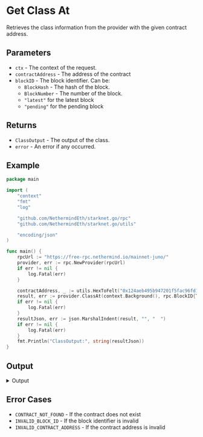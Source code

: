 # Get Class At

Retrieves the class information from the provider with the given contract address.

## Parameters

- `ctx` - The context of the request.
- `contractAddress` - The address of the contract
- `blockID` - The block identifier. Can be:
  - `BlockHash` - The hash of the block.
  - `BlockNumber` - The number of the block.
  - `"latest"` for the latest block
  - `"pending"` for the pending block

## Returns

- `ClassOutput` - The output of the class. 
- `error` - An error if any occurred.

## Example

```go
package main

import (
	"context"
	"fmt"
	"log"

	"github.com/NethermindEth/starknet.go/rpc"
	"github.com/NethermindEth/starknet.go/utils"

	"encoding/json"
)

func main() {
	rpcUrl := "https://free-rpc.nethermind.io/mainnet-juno/"
	provider, err := rpc.NewProvider(rpcUrl)
	if err != nil {
		log.Fatal(err)
	}

	contractAddress, _ := utils.HexToFelt("0x124aeb495b947201f5fac96fd1138e326ad86195b98df6dec9009158a533b49")
	result, err := provider.ClassAt(context.Background(), rpc.BlockID{Tag: "latest"}, contractAddress)
	if err != nil {
		log.Fatal(err)
	}
	resultJson, err := json.MarshalIndent(result, "", "  ")
	if err != nil {
		log.Fatal(err)
	}
	fmt.Println("ClassOutput:", string(resultJson))
}
```

## Output
<details>
<summary>Output</summary>

```json
ClassOutput: {
  "sierra_program": [
    "0x1",
    "0x1",
    "0x0",
    "0x1",
    "0x1",
    "0x0",
    "0x2af",
    "0x151",
    "0x3b",
    "0x52616e6765436865636b",
    "0x0",
    "0x4761734275696c74696e",
    "0x66656c74323532",
    "0x4172726179",
    "0x1",
    "0x2",
    "0x536e617073686f74",
    "0x3",
    "0x537472756374",
    "0x1baeba72e79e9db2587cf44fedb2f3700b2075a5e8e39a562584862c4b71f62",
    "0x4",
    "0x753332",
    "0x2ee1e2b1b89f8c495f200e4956278a4d47395fe262f27b52e5865c9524c08c3",
    "0x456e756d",
    "0x3288d594b9a45d15bb2fcb7903f06cdb06b27f0ba88186ec4cfaa98307cb972",
    "0x7",
    "0x4275696c74696e436f737473",
    "0x5",
    "0x19b3b4955bdcfa379bfc5a4949111c4efdd79128f8676f4d0895419b22e2ad7",
    "0xa",
    "0x53797374656d",
    "0x7538",
    "0x75313238",
    "0x25e2ca4b84968c2d8b83ef476ca8549410346b00836ce79beaf538155990bb2",
    "0xe",
    "0xf",
    "0x3e7e8f96dca87f227717f10d0bef2c534e695d83e025ee7952c3addec8a0295",
    "0x10",
    "0x436f6e747261637441646472657373",
    "0x3d37ad6eafb32512d2dd95a2917f6bf14858de22c27a1114392429f2e5c15d7",
    "0x12",
    "0x506564657273656e",
    "0x12867ecd09c884a5cf1f6d9eb0193b4695ce3bb3b2d796a8367d0c371f59cb2",
    "0x8",
    "0x358506fd2d97ec152c79646571b0b818eb31f8ed5ffd4080a2e22571074b909",
    "0x16",
    "0xd3a26a7712a33547a4a74e7594a446ca400cb36a0c2c307b92eff9ce82ff8",
    "0x18",
    "0x53746f726167654261736541646472657373",
    "0xccf52bb0646785c5ad2a653e9ec60b68f9843823a0c386724530f0e305f2c4",
    "0x1b",
    "0x3181e0ffe4d7cffdff0b3195e2e18435ec78c3988c2eceb4c6307984e8a17fe",
    "0x1c",
    "0x11c6d8087e00642489f92d2821ad6ebd6532ad1a3b6d12833da6d6810391511",
    "0x1909a2057b9c1373b889e003e050a09f431d8108e0659d03444ced99a6eea68",
    "0x125048bba125edb4f72a816890f2f63324d796e84a92b9bd1eb3a97f4e938ee",
    "0x21",
    "0x4e6f6e5a65726f",
    "0x2cf4ead4392e987c9b56754a10f0a8e0f13776791e096fa6503893f05582c51",
    "0x24",
    "0x1586938debaf5e59bfb4e9f27763dc7b3da65f9737172ffde9ff9b65b55d857",
    "0x25",
    "0x53746f7261676541646472657373",
    "0x426f78",
    "0x29d7d57c04a880978e7b3689f6218e507f3be17588744b58dc17762447ad0e7",
    "0x28",
    "0x753634",
    "0x3808c701a5d13e100ab11b6c02f91f752ecae7e420d21b56c90ec0a475cc7e5",
    "0x2a",
    "0x2b",
    "0x2e655a7513158873ca2e5e659a9e175d23bf69a2325cdd0397ca3b8d864b967",
    "0x2d",
    "0x6",
    "0x19367431bdedfe09ea99eed9ade3de00f195dd97087ed511b8942ebb45dbc5a",
    "0x2c",
    "0x2e",
    "0x2f",
    "0x30",
    "0x26c97610bba318e7be7ed9746815afccc1b89e6a3174fbec5d5534288167ac7",
    "0x31",
    "0x25bafed1db971ec9d9883af3e1e08a185480f03f54ed88b3c1ffa951cde4037",
    "0x33",
    "0xa5d2f7751888fc5899231999ea3957addb6704ee14447a857f4cd4292ceaa0",
    "0x34",
    "0x101dc0399934cc08fa0d6f6f2daead4e4a38cabeea1c743e1fc28d2d6e58e99",
    "0x2c7badf5cd070e89531ef781330a9554b04ce4ea21304b67a30ac3d43df84a2",
    "0x11a",
    "0x7265766f6b655f61705f747261636b696e67",
    "0x656e61626c655f61705f747261636b696e67",
    "0x77697468647261775f676173",
    "0x6272616e63685f616c69676e",
    "0x7374727563745f6465636f6e737472756374",
    "0x61727261795f6c656e",
    "0x7533325f636f6e7374",
    "0x73746f72655f74656d70",
    "0x7533325f6571",
    "0x7374727563745f636f6e737472756374",
    "0x656e756d5f696e6974",
    "0x6a756d70",
    "0x626f6f6c5f6e6f745f696d706c",
    "0x656e756d5f6d61746368",
    "0x64697361626c655f61705f747261636b696e67",
    "0x64726f70",
    "0x6765745f6275696c74696e5f636f737473",
    "0x9",
    "0x77697468647261775f6761735f616c6c",
    "0x61727261795f6e6577",
    "0x66656c743235325f636f6e7374",
    "0x4c6f726473",
    "0x647570",
    "0x72656e616d65",
    "0x66756e6374696f6e5f63616c6c",
    "0x736e617073686f745f74616b65",
    "0xb",
    "0xc",
    "0x4f7574206f6620676173",
    "0x61727261795f617070656e64",
    "0x496e70757420746f6f206c6f6e6720666f7220617267756d656e7473",
    "0x4c4f524453",
    "0x75385f636f6e7374",
    "0xd",
    "0x11",
    "0x13",
    "0x14",
    "0x15",
    "0x496e70757420746f6f2073686f727420666f7220617267756d656e7473",
    "0x17",
    "0x19",
    "0x1a",
    "0x1d",
    "0x1e",
    "0x75385f746f5f66656c74323532",
    "0x73746f726167655f626173655f616464726573735f636f6e7374",
    "0x308cfbb7d2d38db3a215f9728501ac69445a6afbee328cdeae4e23db54b850a",
    "0x1f",
    "0x20",
    "0x22",
    "0x21adb5788e32c84f69a1863d85ef9394b7bf761a0ce1190f826984e5075c371",
    "0x23",
    "0x26",
    "0x27",
    "0x29",
    "0x636f6e74726163745f616464726573735f746f5f66656c74323532",
    "0x66656c743235325f737562",
    "0x66656c743235325f69735f7a65726f",
    "0x636f6e74726163745f616464726573735f636f6e7374",
    "0x45524332303a2063616c6c6572206e6f7420627269646765",
    "0x2679d68052ccd03a53755ca9169677965fbd93e489df62f5f40d4f03c24f7a4",
    "0x73746f726167655f726561645f73797363616c6c",
    "0x32",
    "0x53746f7261676541636365737355323536202d206e6f6e2075323536",
    "0x753132385f746f5f66656c74323532",
    "0x61727261795f736e617073686f745f706f705f66726f6e74",
    "0x756e626f78",
    "0x25b1ef8ee6544359221f3cf316f768360e83448109193bdcef77f52a79d95c4",
    "0xad292db4ff05a993c318438c1b6c8a8303266af2da151aa28ccece6726f1f1",
    "0x35",
    "0x36",
    "0x37",
    "0x45524332303a20617070726f766520746f2030",
    "0x45524332303a207472616e7366657220746f2030",
    "0x753132385f636f6e7374",
    "0xffffffffffffffffffffffffffffffff",
    "0x753132385f6571",
    "0x3061568948850a9b38dd7e235f1e8cfecb3f2d8383b9a09c8bb055716102498",
    "0x38",
    "0x39",
    "0x3a",
    "0x753235365f616464204f766572666c6f77",
    "0x3c",
    "0x99cd8bde557814842a3121e8ddfd433a539b8c9f14bf31ebf108d12e6196e9",
    "0x3d",
    "0x656d69745f6576656e745f73797363616c6c",
    "0x3e",
    "0x753235365f737562204f766572666c6f77",
    "0x73746f726167655f616464726573735f66726f6d5f62617365",
    "0x73746f726167655f77726974655f73797363616c6c",
    "0x53746f7261676541636365737355313238202d206e6f6e2075313238",
    "0x75313238735f66726f6d5f66656c74323532",
    "0x706564657273656e",
    "0xbf4c436d6f8521e5c6189511c75075de702ad597ce22c1786275e8e5167ec7",
    "0x3f",
    "0x6765745f657865637574696f6e5f696e666f5f73797363616c6c",
    "0x40",
    "0x134692b230b9e1ffa39098904722134159652b09c5bc41d88d6698779d228ff",
    "0x41",
    "0x4e6f6e20436f6e747261637441646472657373",
    "0x42",
    "0x43",
    "0x753132385f6f766572666c6f77696e675f616464",
    "0x753132385f6f766572666c6f77696e675f737562",
    "0x1033",
    "0xffffffffffffffff",
    "0x4b",
    "0xa3",
    "0x67",
    "0x6b",
    "0x93",
    "0x88",
    "0xfb",
    "0xbf",
    "0xc3",
    "0xeb",
    "0xe0",
    "0x15f",
    "0x117",
    "0x11b",
    "0x14f",
    "0x144",
    "0x13d",
    "0x44",
    "0x45",
    "0x46",
    "0x47",
    "0x48",
    "0x49",
    "0x4a",
    "0x4c",
    "0x4d",
    "0x4e",
    "0x4f",
    "0x50",
    "0x51",
    "0x1c3",
    "0x17b",
    "0x17f",
    "0x1b3",
    "0x1a8",
    "0x1a1",
    "0x243",
    "0x234",
    "0x1e3",
    "0x1e7",
    "0x222",
    "0x214",
    "0x20c",
    "0x52",
    "0x53",
    "0x54",
    "0x55",
    "0x56",
    "0x57",
    "0x58",
    "0x59",
    "0x5a",
    "0x5b",
    "0x5c",
    "0x5d",
    "0x5e",
    "0x5f",
    "0x60",
    "0x61",
    "0x62",
    "0x63",
    "0x64",
    "0x65",
    "0x66",
    "0x68",
    "0x69",
    "0x6a",
    "0x2c4",
    "0x2b5",
    "0x264",
    "0x268",
    "0x2a3",
    "0x295",
    "0x28d",
    "0x35d",
    "0x34e",
    "0x33e",
    "0x2ea",
    "0x2ee",
    "0x32b",
    "0x31c",
    "0x314",
    "0x6c",
    "0x6d",
    "0x6e",
    "0x6f",
    "0x70",
    "0x71",
    "0x72",
    "0x73",
    "0x74",
    "0x75",
    "0x76",
    "0x77",
    "0x78",
    "0x79",
    "0x7a",
    "0x7b",
    "0x3f6",
    "0x3e7",
    "0x3d7",
    "0x383",
    "0x387",
    "0x3c4",
    "0x3b5",
    "0x3ad",
    "0x48f",
    "0x480",
    "0x470",
    "0x41c",
    "0x420",
    "0x45d",
    "0x44e",
    "0x446",
    "0x541",
    "0x532",
    "0x522",
    "0x511",
    "0x4ba",
    "0x4be",
    "0x4fd",
    "0x4ed",
    "0x4e5",
    "0x7c",
    "0x7d",
    "0x7e",
    "0x7f",
    "0x80",
    "0x81",
    "0x82",
    "0x83",
    "0x84",
    "0x85",
    "0x86",
    "0x87",
    "0x89",
    "0x8a",
    "0x8b",
    "0x8c",
    "0x5f3",
    "0x5e4",
    "0x5d4",
    "0x5c3",
    "0x56c",
    "0x570",
    "0x5af",
    "0x59f",
    "0x597",
    "0x68c",
    "0x67d",
    "0x66d",
    "0x619",
    "0x61d",
    "0x65a",
    "0x64b",
    "0x643",
    "0x725",
    "0x716",
    "0x706",
    "0x6b2",
    "0x6b6",
    "0x6f3",
    "0x6e4",
    "0x6dc",
    "0x79a",
    "0x78c",
    "0x746",
    "0x74a",
    "0x77b",
    "0x76e",
    "0x767",
    "0x7db",
    "0x7d4",
    "0x803",
    "0x7fc",
    "0x82c",
    "0x824",
    "0x846",
    "0x865",
    "0x85e",
    "0x88e",
    "0x886",
    "0x89f",
    "0x8a3",
    "0x8d0",
    "0x8c8",
    "0x915",
    "0x90a",
    "0x902",
    "0x9e6",
    "0x9db",
    "0x937",
    "0x93c",
    "0x9cc",
    "0x9c2",
    "0x9b8",
    "0x9ae",
    "0x9a4",
    "0x99a",
    "0x990",
    "0x988",
    "0x8d",
    "0x8e",
    "0x8f",
    "0x90",
    "0x91",
    "0x92",
    "0x94",
    "0x95",
    "0x96",
    "0x97",
    "0x98",
    "0x99",
    "0x9a",
    "0x9b",
    "0x9c",
    "0x9d",
    "0x9e",
    "0x9f",
    "0xa0",
    "0xa1",
    "0xa2",
    "0xa4",
    "0xa5",
    "0xa6",
    "0xa7",
    "0xa8",
    "0xa9",
    "0xaa",
    "0xab",
    "0xac",
    "0xad",
    "0xae",
    "0xaf",
    "0xb0",
    "0xb1",
    "0xb2",
    "0xab6",
    "0xaab",
    "0xa07",
    "0xa0c",
    "0xa9c",
    "0xa92",
    "0xa88",
    "0xa7e",
    "0xa74",
    "0xa6a",
    "0xa60",
    "0xa58",
    "0xace",
    "0xb18",
    "0xb0d",
    "0xb03",
    "0xaf6",
    "0xb27",
    "0xb3e",
    "0xb43",
    "0xb4e",
    "0xb3",
    "0xb4",
    "0xb5",
    "0xb6",
    "0xb7",
    "0xb8",
    "0xb82",
    "0xb7a",
    "0xb91",
    "0xb96",
    "0xbad",
    "0xba7",
    "0xb9",
    "0xba",
    "0xbb",
    "0xbc",
    "0xbd",
    "0xbc7",
    "0xbe",
    "0xc0",
    "0xc1",
    "0xc2",
    "0xc4",
    "0xc5",
    "0xc6",
    "0xbd8",
    "0xbdd",
    "0xc17",
    "0xc7",
    "0xc0c",
    "0xc8",
    "0xc04",
    "0xc9",
    "0xc32",
    "0xc37",
    "0xcd4",
    "0xcc9",
    "0xcbe",
    "0xcb3",
    "0xca8",
    "0xc9d",
    "0xc92",
    "0xc8a",
    "0xca",
    "0xd68",
    "0xcb",
    "0xcc",
    "0xcfe",
    "0xd02",
    "0xd20",
    "0xd0d",
    "0xd11",
    "0xd1a",
    "0xd27",
    "0xd35",
    "0xd4d",
    "0xd5e",
    "0xd56",
    "0xcd",
    "0xce",
    "0xcf",
    "0xd0",
    "0xd1",
    "0xd2",
    "0xd3",
    "0xd91",
    "0xd4",
    "0xd5",
    "0xd6",
    "0xd8a",
    "0xd7",
    "0xda3",
    "0xd8",
    "0xd9",
    "0xda",
    "0xdb",
    "0xdc0",
    "0xdc",
    "0xdde",
    "0xdd",
    "0xde",
    "0xdf",
    "0xe0d",
    "0xe1",
    "0xe12",
    "0xe2",
    "0xe1d",
    "0xe3",
    "0xe2e",
    "0xe4",
    "0xe5",
    "0xe6",
    "0xe46",
    "0xe4b",
    "0xe56",
    "0xe7a",
    "0xe6e",
    "0xe7",
    "0xe8",
    "0xe9",
    "0xea",
    "0xec",
    "0xed",
    "0xee",
    "0xe89",
    "0xe90",
    "0xef",
    "0xf0",
    "0xf1",
    "0xf2",
    "0xf3",
    "0xf4",
    "0xf5",
    "0xea9",
    "0xf6",
    "0xf7",
    "0xeae",
    "0xf8",
    "0xf9",
    "0xfa",
    "0xeb9",
    "0xfc",
    "0xfd",
    "0xfe",
    "0xed7",
    "0xff",
    "0xf06",
    "0xf0b",
    "0xf16",
    "0xf3a",
    "0x100",
    "0xf2e",
    "0x101",
    "0x102",
    "0x103",
    "0x104",
    "0x105",
    "0x106",
    "0x107",
    "0x108",
    "0xf49",
    "0x109",
    "0x10a",
    "0xf58",
    "0xf5e",
    "0xf7e",
    "0xf75",
    "0xf7a",
    "0x10b",
    "0xf8d",
    "0x10c",
    "0x10d",
    "0xfa8",
    "0xfae",
    "0x10e",
    "0x10f",
    "0xfc3",
    "0xfcd",
    "0xfd2",
    "0x110",
    "0x111",
    "0xfdf",
    "0x112",
    "0x113",
    "0xfe5",
    "0x114",
    "0xfed",
    "0x115",
    "0x116",
    "0x1001",
    "0xff7",
    "0xfff",
    "0x118",
    "0x119",
    "0x100e",
    "0x1014",
    "0x101c",
    "0x1030",
    "0x1026",
    "0x102e",
    "0x16c",
    "0x1d0",
    "0x251",
    "0x2d2",
    "0x36b",
    "0x404",
    "0x49d",
    "0x54f",
    "0x601",
    "0x69a",
    "0x733",
    "0x7a7",
    "0x7ad",
    "0x7b1",
    "0x7bd",
    "0x7e2",
    "0x7f1",
    "0x809",
    "0x834",
    "0x84e",
    "0x86b",
    "0x898",
    "0x8ad",
    "0x8da",
    "0x920",
    "0x9f0",
    "0xac0",
    "0xad4",
    "0xb21",
    "0xb2b",
    "0xb37",
    "0xb55",
    "0xb5f",
    "0xb8a",
    "0xbb5",
    "0xbcd",
    "0xc27",
    "0xce4",
    "0xd73",
    "0xd98",
    "0xdad",
    "0xdc6",
    "0xde6",
    "0xe23",
    "0xe38",
    "0xe5c",
    "0xe83",
    "0xe93",
    "0xe98",
    "0xea2",
    "0xebf",
    "0xedf",
    "0xf1c",
    "0xf43",
    "0xf4d",
    "0xf61",
    "0xf87",
    "0xf91",
    "0xf9d",
    "0xfb1",
    "0xfbd",
    "0xfc7",
    "0xfd5",
    "0x1004",
    "0x88b7",
    "0x6028020340c0180b0080702809018060200701806014020100200c0200400",
    "0x605406050020240f04c060380201c0a008120440604406040020240f03802",
    "0x1c0080903c1b0180e008070281a0181a0181900809028020600205c0205809",
    "0xa0440606c06088020240f00821044060800607c020240f0081e0240607406",
    "0x27018260080903c110180e008070280901825018240080903c230180e00807",
    "0x60b0060ac020240f0a8060380201c0a0240606c060a4020240f0082802406",
    "0x110181a0182e0080903c20018200180e0080902811018070182d0080903c09",
    "0x6068060c8020240f01c0601831024060c0060bc020240f080060380201c0a",
    "0x380080903c07018060dc020d80901835018340080903c330180e0080702809",
    "0x60f80208c0a0f40601837080060f0060f0060ec020300a0083a044060e406",
    "0x430184201841008400283f018060dc070180701807018130181a0182001807",
    "0xf0240611c06118020240f114060380201c0a110060183701c060800608006",
    "0x4c0080903c090184b0184a0080903c490180e0080702809018200184800809",
    "0x6038020240a0240611406134020240f0680606806038020240a0240604406",
    "0x5404c06018530085200851008500084f138230181a0180e00809028230181b",
    "0x230180716411018061600215c020180615840018061580201c061540701806",
    "0x60185e0085d08c060185c0085b0180708c0601c590085a08c060185600807",
    "0x70180619407018061586401c0618c07018061880218460018061580217c11",
    "0x58024060185e024060186806c0901867024060185601c060186601c060185e",
    "0x69018061586a0180615806018061580201c690180716415018061601301806",
    "0x60185e1b407018630740901867018071a40601c5901c060186c1ac0701863",
    "0x70018061987001806178700180619470018061582001c061bc6e01c0618c13",
    "0x5606c060185e06c060186507406018531c4060185c08009018671c40901867",
    "0x615873018061587201806170730240619c1301806158720240619c1b01806",
    "0x60185c1d8090186709409018671d40701863080060185e1d0090186708006",
    "0x770240619c23018061782301806194250180614c7601806170270240619c74",
    "0x5e1dc060185c1e809018671e409018670b009018670a809018671e00901867",
    "0x79018061707e0240619c78018061587d01c061f0021ec11018061582701806",
    "0x601856008071c40601c5907406018581fc09018670a806018560b00601853",
    "0x6198300240619c1a018061581a018061781b0180614c0601c710180716471",
    "0x601856008071c80601c59008811e8060185c2000901867044060186602406",
    "0x619c330240619c7e018061587e01806160820240619c0601c720180716472",
    "0x71d00601c591d00601856008071d00601c5906c06018581fc060185c0d409",
    "0x76018071642501806160840240619c300180614c8001806170830240619c06",
    "0x670180701863008070186308c0601866018071d80601c591d8060185600807",
    "0x8201806178022200221c022183c0240619c850240619c20018061943902406",
    "0x67228070186310c090186700807018890fc090186710809018670f40901867",
    "0x770180716477018061580201c77018071642701806160450240619c4402406",
    "0x60185c0d4060185320c060185c11c09018671e00601865100060186501807",
    "0x61600201c2a018071648d0240619c0223084018061580222c0601c061bc33",
    "0x601c59018071e40601c5923807018631e40601856008071e40601c590b006",
    "0x7018062400223c1a018061982a01806170400180617878018061780601c2a",
    "0x91214060185c018072140601c5921406018560300601856008072140601c59",
    "0x619c9201c0618c0601c7a018071647a018061580201c7a018071640701806",
    "0x67018071fc0601c591fc0601856008071fc0601c5912c09018670089312409",
    "0x61784201806178440180614c4401806244470180614c8d018061709402406",
    "0x901867018072000601c592000601856008072000601c590c0060185810c06",
    "0x619802018061980226c9a01c062649801c0618c9701c0618c960240619c95",
    "0x601853250060185c2740901867270070187c1a806018661cc060186601806",
    "0x9501806198000240619ca001c0618c9f0240619c9e0240619c49018061584b",
    "0x56008072540601c59008a428c0901867288070186309c06018532840901867",
    "0x3301807164022a00229ca601c0618ca50240619c0601c95018071649501806",
    "0x720c0601c592a4070186320c06018560080720c0601c590d4060185800807",
    "0x618c022ac7f0180619896018061789601806160022a80601c330180716406",
    "0x66018072740601c592740601856008072740601c59008ae2b409018672b007",
    "0x8d018071648d018061580201c8d018071644701806160af0240619c9d01806",
    "0x72500601c5912c0601858008071240601c592c409018672c0070186301807",
    "0x49018061700601c49018071640601c9401807164b201c0618c940180615802",
    "0x5c1f806018532d009018670800601866254060185c27806018532cc0901867",
    "0x9e018061609f0180614c9f018061589f01806160022d472018061989d01806",
    "0x600806008022e00600802008b7008b6278060186601807018992780601856",
    "0x603002008b801802024020444001cb904c0c01cb801c060080701c02008b8",
    "0x61800604402054062e0060084000860018b8018230181300823018b801809",
    "0x6008090080206c022e0070546001c600080c018b80180c0182300860018b8",
    "0x70018b80186a0186a0086a018b8018690186900869018b80180205402008b8",
    "0xb80181a0181a0081a018b80180205402008b8018020240200872018021c002",
    "0x62e006074061a802074062e0061c00606c021c0062e00606c061a80206c06",
    "0x2008b8018021c402008b801802024020800600071018b801c1d0181d0081d",
    "0xc0247400872018b8018720187300872018b8018021c802008b80187101820",
    "0x209c062e00600825008022e006008090087609407114741cc072e0071c813",
    "0x780082a1e0072e0061dc061dc021dc062e0061dc0609c021dc062e00600876",
    "0x7a01c790087e018b8018270182c0087a018b80182a0182a008022e0061e006",
    "0x61f8020c07f01cb80182c0187a008022e0061e406080021e42c01cb80187e",
    "0x62080620002208062e006200060c002200062e0060c0061fc02008b80187f",
    "0xb8018070183300883018b8018740188200835018b8018730182300833018b8",
    "0x209402008b801802024020e48420c35030060e4062e0060cc060d40221006",
    "0x60f08501c840083c018b80183c018270083c018b80180220c02214062e006",
    "0xb801876018820083f018b8018250182300842018b80183d018390083d018b8",
    "0x21144410c3f03006114062e006108060d402110062e00601c060cc0210c06",
    "0x62e00601c060cc02008b80182001820008022e00600871008022e00600809",
    "0x212c062e00600825008022e00623406080022344701cb8018490188500849",
    "0x3900895018b80189412c0721002250062e0062500609c02250062e0060083c",
    "0x60cc02278062e00604c0620802274062e0060300608c02258062e00625406",
    "0x22e006008090080027c9e2740c01800018b801896018350089f018b801847",
    "0xb80180220c02284062e00600825008022e006024060f402008b8018021c402",
    "0xb8018a501839008a5018b8018a3284072100228c062e00628c0609c0228c06",
    "0x62e00601c060cc022c4062e00604406208022bc062e0061000608c022b406",
    "0x600806008022e00600802008b42ccb12bc0c018b4018b8018ad01835008b3",
    "0x603002008b801802024020444001cba04c0c01cb801c060080701c02008b8",
    "0x61800604402054062e0060084000860018b8018230181300823018b801809",
    "0x600809008022ec022e0070546001c600080c018b80180c0182300860018b8",
    "0x70018b80186a0186a0086a018b8018690186900869018b80180205402008b8",
    "0xb80181a0181a0081a018b80180205402008b80180202402008bc018021c002",
    "0x62e006074061a802074062e0061c00606c021c0062e00606c061a80206c06",
    "0x2008b8018021c402008b80180202402080062f471018b801c1d0181d0081d",
    "0xc0247400872018b8018720187300872018b8018021c802008b80187101820",
    "0x209c062e00600825008022e0060080900876094072f8741cc072e0071c813",
    "0x780082a1e0072e0061dc061dc021dc062e0061dc0609c021dc062e00600842",
    "0x7a01c790087e018b8018270182c0087a018b80182a0182a008022e0061e006",
    "0x61f8020c07f01cb80182c0187a008022e0061e406080021e42c01cb80187e",
    "0x62080620002208062e006200060c002200062e0060c0061fc02008b80187f",
    "0xb8018070183300883018b8018740188200835018b8018730182300833018b8",
    "0x209402008b801802024020e48420c35030060e4062e0060cc060d40221006",
    "0x60f08501c840083c018b80183c018270083c018b80180220c02214062e006",
    "0xb801876018820083f018b8018250182300842018b80183d018390083d018b8",
    "0x21144410c3f03006114062e006108060d402110062e00601c060cc0210c06",
    "0x62e00601c060cc02008b80182001820008022e00600871008022e00600809",
    "0x212c062e00600825008022e00623406080022344701cb8018490188500849",
    "0x3900895018b80189412c0721002250062e0062500609c02250062e0060083c",
    "0x60cc02278062e00604c0620802274062e0060300608c02258062e00625406",
    "0x22e006008090080027c9e2740c01800018b801896018350089f018b801847",
    "0xb80180220c02284062e00600825008022e006024060f402008b8018021c402",
    "0xb8018a501839008a5018b8018a3284072100228c062e00628c0609c0228c06",
    "0x62e00601c060cc022c4062e00604406208022bc062e0061000608c022b406",
    "0x600806008022e00600802008b42ccb12bc0c018b4018b8018ad01835008b3",
    "0x603002008b801802024020444001cbf04c0c01cb801c060080701c02008b8",
    "0x61800604402054062e0060084000860018b8018230181300823018b801809",
    "0x60080900802300022e0070546001c600080c018b80180c0182300860018b8",
    "0x70018b80186a0186a0086a018b8018690186900869018b80180205402008b8",
    "0xb80181a0181a0081a018b80180205402008b80180202402008c1018021c002",
    "0x62e006074061a802074062e0061c00606c021c0062e00606c061a80206c06",
    "0x2008b8018021c402008b801802024020800630871018b801c1d0181d0081d",
    "0xc0247400872018b8018720187300872018b8018021c802008b80187101820",
    "0x209c062e00600825008022e00600809008760940730c741cc072e0071c813",
    "0x450082a1e0072e0061dc06110021dc062e0061dc0610c021dc062e0060083f",
    "0x7a01c8d0087e018b8018270182c0087a018b80182a01847008022e0061e006",
    "0x61f8020c07f01cb80182c0187a008022e0061e406080021e42c01cb80187e",
    "0x62080620002208062e006200060c002200062e0060c0061fc02008b80187f",
    "0xb8018070183300883018b8018740188200835018b8018730182300833018b8",
    "0x209402008b801802024020e48420c35030060e4062e0060cc060d40221006",
    "0x60f08501c840083c018b80183c018270083c018b80180220c02214062e006",
    "0xb801876018820083f018b8018250182300842018b80183d018390083d018b8",
    "0x21144410c3f03006114062e006108060d402110062e00601c060cc0210c06",
    "0x62e00601c060cc02008b80182001820008022e00600871008022e00600809",
    "0x212c062e00600825008022e00623406080022344701cb8018490188500849",
    "0x3900895018b80189412c0721002250062e0062500609c02250062e0060083c",
    "0x60cc02278062e00604c0620802274062e0060300608c02258062e00625406",
    "0x22e006008090080027c9e2740c01800018b801896018350089f018b801847",
    "0xb80180220c02284062e00600825008022e006024060f402008b8018021c402",
    "0xb8018a501839008a5018b8018a3284072100228c062e00628c0609c0228c06",
    "0x62e00601c060cc022c4062e00604406208022bc062e0061000608c022b406",
    "0x600806008022e00600802008b42ccb12bc0c018b4018b8018ad01835008b3",
    "0x603002008b801802024020444001cc404c0c01cb801c060080701c02008b8",
    "0x61800604402054062e0060084000860018b8018230181300823018b801809",
    "0x60080900802314022e0070546001c600080c018b80180c0182300860018b8",
    "0x70018b80186a0186a0086a018b8018690186900869018b80180205402008b8",
    "0xb80181a0181a0081a018b80180205402008b80180202402008c6018021c002",
    "0x62e006074061a802074062e0061c00606c021c0062e00606c061a80206c06",
    "0x2008b8018021c402008b801802024020800631c71018b801c1d0181d0081d",
    "0xc0247400872018b8018720187300872018b8018021c802008b80187101820",
    "0x2c018b80187301823008022e006008090087609407320741cc072e0071c813",
    "0xc2e0061e8790b009124021e8062e00601c060cc021e4062e0061d00620802",
    "0x7e01894008022e006008090087f018c91f8062e0070a80612c020a8781dc27",
    "0x620806258020cc8201cb8018300189500880018b801802094020c0062e006",
    "0xb80183921007278020e4062e006200060b002210062e0060cc0627402008b8",
    "0xb8018850187e0083c214072e0060d4061e802008b80188301820008830d407",
    "0x3f018b8018420188000842018b80183d018300083d018b80183c0187f00802",
    "0x2114062e0061e0060cc02110062e0061dc062080210c062e00609c0608c02",
    "0xb80187f01839008022e00600809008471144410c0c01847018b80183f01835",
    "0x62e0061e0060cc0212c062e0061dc0620802124062e00609c0608c0223406",
    "0x600825008022e00600809008952504b1240c01895018b80188d0183500894",
    "0xb80189d2580721002274062e0062740609c02274062e0060088300896018b8",
    "0x62e0061d80620802000062e0060940608c0227c062e006278060e40227806",
    "0x9008a528ca10000c018a5018b80189f01835008a3018b80180701833008a1",
    "0xb1018b80180701833008022e0060800608002008b8018021c402008b801802",
    "0x3c008b3018b80180209402008b8018af01820008af2b4072e0062c40621402",
    "0x60e402328062e0062d0b301c84008b4018b8018b401827008b4018b801802",
    "0xad01833008cd018b80181301882008cc018b80180c01823008cb018b8018ca",
    "0x2008b8018020240233cce334cc0300633c062e00632c060d402338062e006",
    "0x62e00600883008d0018b80180209402008b8018090183d008022e00600871",
    "0x62e006344060e402344062e0062e4d001c84008b9018b8018b901827008b9",
    "0xd5018b80180701833008d4018b80181101882008d3018b80184001823008d2",
    "0xb80180201802008b80180200802358d5350d303006358062e006348060d402",
    "0x90180c008022e00600809008111000735c13030072e0070180201c0700802",
    "0xb8018600181100815018b80180210002180062e00608c0604c0208c062e006",
    "0xb80180202402008d8008b801c151800718002030062e0060300608c0218006",
    "0x21c0062e0061a8061a8021a8062e0061a4061a4021a4062e0060081500802",
    "0x62e0060680606802068062e00600815008022e00600809008023640600870",
    "0x1d018b80181d0186a0081d018b8018700181b00870018b80181b0186a0081b",
    "0x20008022e00600871008022e0060080900820018da1c4062e0070740607402",
    "0x13030091d0021c8062e0061c8061cc021c8062e00600872008022e0061c406",
    "0x20b0062e0061cc0608c02008b801802024021d82501cdb1d07301cb801c72",
    "0x27030b80187a1e42c024490087a018b8018070183300879018b80187401882",
    "0x61f80625002008b801802024021fc063707e018b801c2a0184b0082a1e077",
    "0xb8018820189600833208072e0060c00625402200062e0060082500830018b8",
    "0x72e0060e48401c9e00839018b8018800182c00884018b8018330189d00802",
    "0x22e006214061f8020f08501cb8018350187a008022e00620c060800220c35",
    "0x20fc062e0061080620002108062e0060f4060c0020f4062e0060f0061fc02",
    "0x3500845018b8018780183300844018b8018770188200843018b80182701823",
    "0x62e0061fc060e402008b8018020240211c45110430300611c062e0060fc06",
    "0x94018b801878018330084b018b8018770188200849018b801827018230088d",
    "0xb80180209402008b801802024022549412c4903006254062e006234060d402",
    "0x62e0062749601c840089d018b80189d018270089d018b80180220c0225806",
    "0xa1018b8018760188200800018b801825018230089f018b80189e018390089e",
    "0x202402294a32840003006294062e00627c060d40228c062e00601c060cc02",
    "0x22c4062e00601c060cc02008b80182001820008022e00600871008022e006",
    "0x20f0022cc062e00600825008022e0062bc06080022bcad01cb8018b101885",
    "0xca01839008ca018b8018b42cc07210022d0062e0062d00609c022d0062e006",
    "0x62b4060cc02334062e00604c0620802330062e0060300608c0232c062e006",
    "0x71008022e00600809008cf338cd3300c018cf018b8018cb01835008ce018b8",
    "0xb9018b80180220c02340062e00600825008022e006024060f402008b801802",
    "0xd2018b8018d101839008d1018b8018b934007210022e4062e0062e40609c02",
    "0x2354062e00601c060cc02350062e006044062080234c062e0061000608c02",
    "0x22e00600806008022e00600802008d6354d434c0c018d6018b8018d201835",
    "0x604c0608c02008b8018020240208c1101cdd1001301cb801c070180701c02",
    "0x6284021a415180092e0061c06a01c0000870018b80180c0189f0086a018b8",
    "0x604c02074062e0060540603002008b8018020240206c063781a018b801c69",
    "0x201c407180021c4062e0061c40604402080062e0060084000871018b80181d",
    "0x62e0061c8061a4021c8062e00600815008022e006008090080237c022e007",
    "0x600815008022e0060080900802380060087000874018b8018730186a00873",
    "0xb8018740181b00874018b8018760186a00876018b8018250181a00825018b8",
    "0x60080900878018e11dc062e00709c060740209c062e00609c061a80209c06",
    "0x20a8062e0060a8061cc020a8062e00600872008022e0061dc0608002008b8",
    "0xb8018021c402008b801802024021f87a01ce21e42c01cb801c2a1006002474",
    "0x84018b801802018a300883018b8018790188200835018b80182c0182300802",
    "0x621439210830d4132b402214062e00606806294020e4062e006024060cc02",
    "0x2008b801802024020f40638c3c018b801c330184b00833208800c07f04cb8",
    "0x960084410c072e00610806254020fc062e0060082500842018b80183c01894",
    "0x8d01c9e00849018b80183f0182c0088d018b8018440189d008022e00610c06",
    "0x61f8022504b01cb8018450187a008022e00611c060800211c4501cb801849",
    "0x62580620002258062e006254060c002254062e006250061fc02008b80184b",
    "0xb801830018820089f018b80187f018230089e018b801880018a30089d018b8",
    "0xa32840027c9e04c0628c062e006274060d402284062e006208060cc0200006",
    "0x608c022b4062e0062000628c02294062e0060f4060e402008b80180202402",
    "0xa501835008b3018b80188201833008b1018b80183001882008af018b80187f",
    "0xaf008022e00600871008022e00600809008b42ccb12bcad04c062d0062e006",
    "0xb8018cb01827008cb018b80180220c02328062e00600825008022e00606806",
    "0xb801802018a3008cd018b8018cc01839008cc018b8018cb328072100232c06",
    "0x62e006024060cc02340062e0061f8062080233c062e0061e80608c0233806",
    "0x21c402008b80180202402344b9340cf33813018d1018b8018cd01835008b9",
    "0xd4018b80180901833008022e006068062bc02008b80187801820008022e006",
    "0x3c008d5018b80180209402008b8018d301820008d3348072e0063500621402",
    "0x60e402390062e006358d501c84008d6018b8018d601827008d6018b801802",
    "0x4001882008e7018b80186001823008e6018b801802018a3008e5018b8018e4",
    "0xe839ce604c063a8062e006394060d4023a4062e006348060cc023a0062e006",
    "0x150183d008022e00606c0608002008b8018021c402008b801802024023a8e9",
    "0xec018b8018ec01827008ec018b8018022c4023ac062e00600825008022e006",
    "0xef018b801802018a3008ee018b8018ed01839008ed018b8018ec3ac0721002",
    "0x23c8062e006024060cc023c4062e00610006208023c0062e0061800608c02",
    "0xb8018021c402008b801802024023ccf23c4f03bc13018f3018b8018ee01835",
    "0x609c023d4062e00600883008f4018b80180209402008b80180c0183d00802",
    "0x628c023dc062e0063d8060e4023d8062e0063d4f401c84008f5018b8018f5",
    "0x901833008f9018b80182301882008bb018b80181101823008f8018b801802",
    "0x22e00600802008fb3e8f92ecf804c063ec062e0063dc060d4023e8062e006",
    "0xb8018020240208c1101cfc1001301cb801c070180701c02008b80180201802",
    "0x92e0061c06a01c0000870018b80180c0189f0086a018b8018130182300802",
    "0x60540603002008b8018020240206c063f41a018b801c69018a10086905460",
    "0x62e0061c40604402080062e0060084000871018b80181d018130081d018b8",
    "0x21c8062e00600815008022e00600809008023f8022e0070807101c6000871",
    "0x600809008023fc060087000874018b8018730186a00873018b80187201869",
    "0x74018b8018760186a00876018b8018250181a00825018b80180205402008b8",
    "0x1001dc062e00709c060740209c062e00609c061a80209c062e0061d00606c02",
    "0x61cc020a8062e00600872008022e0061dc0608002008b801802024021e006",
    "0xb801802024021f87a01d011e42c01cb801c2a10060024740082a018b80182a",
    "0xa300883018b8018790188200835018b80182c01823008022e0060087100802",
    "0x132b402214062e00606806294020e4062e006024060cc02210062e00600806",
    "0x20f4064083c018b801c330184b00833208800c07f04cb8018850e48420c35",
    "0x610806254020fc062e0060082500842018b80183c01894008022e00600809",
    "0xb80183f0182c0088d018b8018440189d008022e00610c06258021104301cb8",
    "0xb8018450187a008022e00611c060800211c4501cb801849234072780212406",
    "0x62e006254060c002254062e006250061fc02008b80184b0187e0089412c07",
    "0x9f018b80187f018230089e018b801880018a30089d018b8018960188000896",
    "0x628c062e006274060d402284062e006208060cc02000062e0060c00620802",
    "0x62000628c02294062e0060f4060e402008b8018020240228ca10009f27813",
    "0xb80188201833008b1018b80183001882008af018b80187f01823008ad018b8",
    "0x71008022e00600809008b42ccb12bcad04c062d0062e006294060d4022cc06",
    "0xcb018b80180220c02328062e00600825008022e006068062bc02008b801802",
    "0xcd018b8018cc01839008cc018b8018cb328072100232c062e00632c0609c02",
    "0x2340062e0061f8062080233c062e0061e80608c02338062e0060080628c02",
    "0x202402344b9340cf33813018d1018b8018cd01835008b9018b80180901833",
    "0x33008022e006068062bc02008b80187801820008022e00600871008022e006",
    "0x209402008b8018d301820008d3348072e0063500621402350062e00602406",
    "0x6358d501c84008d6018b8018d601827008d6018b8018020f002354062e006",
    "0xb80186001823008e6018b801802018a3008e5018b8018e401839008e4018b8",
    "0x62e006394060d4023a4062e006348060cc023a0062e006100062080239c06",
    "0x606c0608002008b8018021c402008b801802024023a8e93a0e739813018ea",
    "0x27008ec018b8018022c4023ac062e00600825008022e006054060f402008b8",
    "0xa3008ee018b8018ed01839008ed018b8018ec3ac07210023b0062e0063b006",
    "0x60cc023c4062e00610006208023c0062e0061800608c023bc062e00600806",
    "0xb801802024023ccf23c4f03bc13018f3018b8018ee01835008f2018b801809",
    "0x600883008f4018b80180209402008b80180c0183d008022e0060087100802",
    "0x63d8060e4023d8062e0063d4f401c84008f5018b8018f501827008f5018b8",
    "0xb80182301882008bb018b80181101823008f8018b801802018a3008f7018b8",
    "0xfb3e8f92ecf804c063ec062e0063dc060d4023e8062e006024060cc023e406",
    "0x1101d031001301cb801c070180701c02008b80180201802008b80180200802",
    "0x870018b80180c0189f0086a018b80181301823008022e0060080900823",
    "0xb8018020240206c064101a018b801c69018a10086905460024b8018701a807",
    "0x92e0061cc7201c0000873018b8018150189f00872018b8018600182300802",
    "0x61c40603002008b801802024020940641474018b801c20018a1008201c41d",
    "0x62e00609c06044021dc062e0060084000827018b8018760181300876018b8",
    "0x21e0062e00600815008022e0060080900802418022e0071dc2701c6000827",
    "0x6008090080241c06008700082c018b80182a0186a0082a018b80187801869",
    "0x2c018b80187a0186a0087a018b8018790181a00879018b80180205402008b8",
    "0x1081fc062e0071f806074021f8062e0061f8061a8021f8062e0060b00606c02",
    "0x61cc02200062e00600872008022e0061fc0608002008b801802024020c006",
    "0xb8018020240220c3501d090cc8201cb801c801001d0247400880018b801880",
    "0xa30083f018b8018330188200842018b80188201823008022e0060087100802",
    "0x629402114062e0060680629402110062e006024060cc0210c062e00600806",
    "0x612c020f43c21439210132e00611c45110430fc42100b300847018b801874",
    "0x20940212c062e0062340625002008b80180202402124064288d018b801c3d",
    "0x62580627402008b8018950189600896254072e00612c0625402250062e006",
    "0x9e018200089e274072e0060009f01c9e00800018b8018940182c0089f018b8",
    "0xb8018a30187f008022e006284061f80228ca101cb80189d0187a008022e006",
    "0x62e0062140628c022bc062e0062b406200022b4062e006294060c00229406",
    "0xca018b80183c01833008b4018b80183901882008b3018b80188401823008b1",
    "0x4901839008022e00600809008cb328b42ccb104c0632c062e0062bc060d402",
    "0x60e40620802338062e0062100608c02334062e0062140628c02330062e006",
    "0xd033cce33413018b9018b8018cc01835008d0018b80183c01833008cf018b8",
    "0x6068062bc02008b801874018af008022e00600871008022e00600809008b9",
    "0x2348062e0063480609c02348062e00600883008d1018b80180209402008b8",
    "0x2354062e0060080628c02350062e00634c060e40234c062e006348d101c84",
    "0x35008e5018b80180901833008e4018b80188301882008d6018b80183501823",
    "0x22e00600871008022e00600809008e6394e4358d504c06398062e00635006",
    "0x901833008022e006068062bc02008b801874018af008022e0060c00608002",
    "0xb80180209402008b8018e801820008e839c072e0063a406214023a4062e006",
    "0x62e0063acea01c84008eb018b8018eb01827008eb018b8018020f0023a806",
    "0xef018b80181d01823008ee018b801802018a3008ed018b8018ec01839008ec",
    "0x63c8062e0063b4060d4023c4062e00639c060cc023c0062e0061000620802",
    "0x22e0060940608002008b8018021c402008b801802024023c8f13c0ef3b813",
    "0x6008b1008f3018b80180209402008b80181a018af008022e0061c4060f402",
    "0x63d4060e4023d4062e0063d0f301c84008f4018b8018f401827008f4018b8",
    "0xb80184001882008f8018b80181d01823008f7018b801802018a3008f6018b8",
    "0xfa3e4bb3e0f704c063e8062e0063d8060d4023e4062e006024060cc022ec06",
    "0xb8018150183d008022e00606c0608002008b8018021c402008b80180202402",
    "0x84008bc018b8018bc01827008bc018b8018022c4023ec062e0060082500802",
    "0x230090d018b801802018a30090c018b80190b018390090b018b8018bc3ec07",
    "0x60d402440062e006024060cc0243c062e0061000620802438062e00618006",
    "0x2008b8018021c402008b801802024024451043d0e4341301911018b80190c",
    "0x644c0609c0244c062e0060088300912018b80180209402008b80180c0183d",
    "0x60080628c02454062e006450060e402450062e00644d1201c8400913018b8",
    "0xb8018090183300918018b8018230188200917018b8018110182300916018b8",
    "0x6008022e006008020091a4651845d1604c06468062e006454060d40246406",
    "0x2008b8018020240208c1101d1b1001301cb801c070180701c02008b801802",
    "0x15180092e0061c06a01c0000870018b80180c0189f0086a018b80181301823",
    "0x62e0061800608c02008b8018020240206c064701a018b801c69018a100869",
    "0x7080063280208071074092e0061cc7201cb400873018b8018150189f00872",
    "0x61d80604c021d8062e0061c40603002008b801802024020940647474018b8",
    "0xb801c7709c071800209c062e00609c06044021dc062e0060084000827018b8",
    "0x20a8062e0061e0061a4021e0062e00600815008022e006008090080247802",
    "0x62e00600815008022e006008090080247c06008700082c018b80182a0186a",
    "0x7e018b80182c0181b0082c018b80187a0186a0087a018b8018790181a00879",
    "0x22e0060080900830019201fc062e0071f806074021f8062e0061f8061a802",
    "0x91d002200062e006200061cc02200062e00600872008022e0061fc0608002",
    "0x2008b8018021c402008b8018020240220c3501d210cc8201cb801c801001d",
    "0x3300843018b801802018a30083f018b8018330188200842018b80188201823",
    "0x4032c0211c062e0061d00627402114062e0060680629402110062e00602406",
    "0x4901922234062e0070f406330020f43c21439210132e00611c45110430fc42",
    "0x4b018ce00894018b8018020940212c062e0062340633402008b80180202402",
    "0x6250060b00227c062e006258061a802008b801895018cf00896254072e006",
    "0x6274061e802008b80189e018200089e274072e0060009f01cd000800018b8",
    "0xb8018a501830008a5018b8018a30187f008022e006284061f80228ca101cb8",
    "0x62e0062100608c022c4062e0062140628c022bc062e0062b406200022b406",
    "0xcb018b8018af01835008ca018b80183c01833008b4018b80183901882008b3",
    "0x85018a3008cc018b80184901839008022e00600809008cb328b42ccb104c06",
    "0x60f0060cc0233c062e0060e40620802338062e0062100608c02334062e006",
    "0x2008b801802024022e4d033cce33413018b9018b8018cc01835008d0018b8",
    "0x62e00600825008022e006068062bc02008b80187401896008022e00600871",
    "0xd3018b8018d23440721002348062e0063480609c02348062e00600883008d1",
    "0x2358062e0060d40608c02354062e0060080628c02350062e00634c060e402",
    "0x13018e6018b8018d401835008e5018b80180901833008e4018b80188301882",
    "0x2008b80183001820008022e00600871008022e00600809008e6394e4358d5",
    "0xe901885008e9018b80180901833008022e006068062bc02008b80187401896",
    "0x62e0060083c008ea018b80180209402008b8018e801820008e839c072e006",
    "0x62e0063b0060e4023b0062e0063acea01c84008eb018b8018eb01827008eb",
    "0xf0018b80184001882008ef018b80181d01823008ee018b801802018a3008ed",
    "0x9008f23c4f03bcee04c063c8062e0063b4060d4023c4062e00639c060cc02",
    "0x2008b8018710183d008022e0060940608002008b8018021c402008b801802",
    "0x63d00609c023d0062e006008b1008f3018b80180209402008b80181a018af",
    "0x60080628c023d8062e0063d4060e4023d4062e0063d0f301c84008f4018b8",
    "0xb80180901833008bb018b80184001882008f8018b80181d01823008f7018b8",
    "0x71008022e00600809008fa3e4bb3e0f704c063e8062e0063d8060d4023e406",
    "0xfb018b80180209402008b8018150183d008022e00606c0608002008b801802",
    "0x242c062e0062f0fb01c84008bc018b8018bc01827008bc018b8018022c402",
    "0x820090e018b801860018230090d018b801802018a30090c018b80190b01839",
    "0x10d04c06444062e006430060d402440062e006024060cc0243c062e00610006",
    "0x25008022e006030060f402008b8018021c402008b801802024024451043d0e",
    "0x113448072100244c062e00644c0609c0244c062e0060088300912018b801802",
    "0x60440608c02458062e0060080628c02454062e006450060e402450062e006",
    "0xb8019150183500919018b8018090183300918018b8018230188200917018b8",
    "0x601c07008022e00600806008022e006008020091a4651845d1604c0646806",
    "0x21a8062e00604c0608c02008b8018020240208c1101d231001301cb801c07",
    "0x62e0071a406284021a415180092e0061c06a01c0000870018b80180c0189f",
    "0x62e0060540627c021c8062e0061800608c02008b8018020240206c064901a",
    "0x900825019251d0062e007080063280208071074092e0061cc7201cb400873",
    "0xb8018021000209c062e0061d80604c021d8062e0061c40603002008b801802",
    "0xb8018020240200926008b801c7709c071800209c062e00609c06044021dc06",
    "0x20b0062e0060a8061a8020a8062e0061e0061a4021e0062e0060081500802",
    "0x62e0061e406068021e4062e00600815008022e006008090080249c0600870",
    "0x7e018b80187e0186a0087e018b80182c0181b0082c018b80187a0186a0087a",
    "0x2008b80187f01820008022e0060080900830019281fc062e0071f80607402",
    "0x33208072e00720040074091d002200062e006200061cc02200062e00600872",
    "0x2108062e0062080608c02008b8018021c402008b8018020240220c3501d29",
    "0xa500844018b8018090183300843018b801802018a30083f018b80183301882",
    "0xb8018471144410c3f108402e40211c062e0061d00627402114062e00606806",
    "0xcd008022e00600809008490192a234062e0070f406330020f43c2143921013",
    "0x633c022589501cb80184b018ce00894018b8018020940212c062e00623406",
    "0x27c0734002000062e006250060b00227c062e006258061a802008b801895",
    "0xa10187e008a3284072e006274061e802008b80189e018200089e274072e006",
    "0xb8018ad01880008ad018b8018a501830008a5018b8018a30187f008022e006",
    "0x62e0060e406208022cc062e0062100608c022c4062e0062140628c022bc06",
    "0x232cca2d0b32c413018cb018b8018af01835008ca018b80183c01833008b4",
    "0x8401823008cd018b801885018a3008cc018b80184901839008022e00600809",
    "0x6330060d402340062e0060f0060cc0233c062e0060e40620802338062e006",
    "0x625802008b8018021c402008b801802024022e4d033cce33413018b9018b8",
    "0xd2018b80180220c02344062e00600825008022e006068062bc02008b801874",
    "0xd4018b8018d301839008d3018b8018d23440721002348062e0063480609c02",
    "0x2390062e00620c0620802358062e0060d40608c02354062e0060080628c02",
    "0x202402398e5390d635413018e6018b8018d401835008e5018b80180901833",
    "0xaf008022e0061d00625802008b80183001820008022e00600871008022e006",
    "0x6080023a0e701cb8018e901885008e9018b80180901833008022e00606806",
    "0x62e0063ac0609c023ac062e0060083c008ea018b80180209402008b8018e8",
    "0x62e0060080628c023b4062e0063b0060e4023b0062e0063acea01c84008eb",
    "0xf1018b8018e701833008f0018b80184001882008ef018b80181d01823008ee",
    "0x600871008022e00600809008f23c4f03bcee04c063c8062e0063b4060d402",
    "0x25008022e006068062bc02008b8018710183d008022e0060940608002008b8",
    "0xf43cc07210023d0062e0063d00609c023d0062e006008b1008f3018b801802",
    "0x60740608c023dc062e0060080628c023d8062e0063d4060e4023d4062e006",
    "0xb8018f601835008f9018b80180901833008bb018b80184001882008f8018b8",
    "0x1b01820008022e00600871008022e00600809008fa3e4bb3e0f704c063e806",
    "0x22f0062e006008b1008fb018b80180209402008b8018150183d008022e006",
    "0x2430062e00642c060e40242c062e0062f0fb01c84008bc018b8018bc01827",
    "0x330090f018b801840018820090e018b801860018230090d018b801802018a3",
    "0x600809009114410f4390d04c06444062e006430060d402440062e00602406",
    "0x220c02448062e00600825008022e006030060f402008b8018021c402008b8",
    "0x1140183900914018b801913448072100244c062e00644c0609c0244c062e006",
    "0x608c062080245c062e0060440608c02458062e0060080628c02454062e006",
    "0x11946117458130191a018b8019150183500919018b8018090183300918018b8",
    "0x74ac4004c072e00701c0601c07008022e00600806008022e006008020091a",
    "0x21c0062e0060300627c021a8062e00604c0608c02008b8018020240208c11",
    "0x6008090081b0192c068062e0071a406284021a415180092e0061c06a01c00",
    "0xb8018731c807000021cc062e0060540627c021c8062e0061800608c02008b8",
    "0x1d01823008022e00600809008250192d1d0062e00708006284020807107409",
    "0xca0087709c76024b80182a1e0072d0020a8062e0061c40627c021e0062e006",
    "0x130087a018b8018270180c008022e00600809008790192e0b0062e0071dc06",
    "0x7e01c600087e018b80187e018110087f018b801802100021f8062e0061e806",
    "0xb8018300186900830018b80180205402008b801802024020092f008b801c7f",
    "0x205402008b8018020240200930018021c002208062e006200061a80220006",
    "0x62080606c02208062e0060d4061a8020d4062e0060cc06068020cc062e006",
    "0x2024020e4064c484018b801c830181d00883018b8018830186a00883018b8",
    "0x85018b8018850187300885018b8018021c802008b80188401820008022e006",
    "0x600871008022e006008090083f108074c83d0f0072e007214401d8091d002",
    "0x62e0060080628c0212c062e0060f40620802124062e0060f00608c02008b8",
    "0x9d018b801874018a500896018b80181a018a500895018b8018090183300894",
    "0x471144410c132e0062789d258952504b1241134402278062e0060b00627402",
    "0x62e00627c0633402008b80180202402000064cc9f018b801c8d018cc0088d",
    "0x2008b8018a5018cf008ad294072e006284063380228c062e00600825008a1",
    "0xb12bc072e0062d0b301cd0008b4018b8018a30182c008b3018b8018ad0186a",
    "0x7f008022e006328061f80232cca01cb8018af0187a008022e0062c40608002",
    "0x628c02338062e0063340620002334062e006330060c002330062e00632c06",
    "0x4701833008b9018b80184401882008d0018b80184301823008cf018b801845",
    "0x22e00600809008d2344b9340cf04c06348062e006338060d402344062e006",
    "0x2354062e00610c0608c02350062e0061140628c0234c062e006000060e402",
    "0x13018e5018b8018d301835008e4018b80184701833008d6018b80184401882",
    "0x2008b80182c01896008022e00600871008022e00600809008e5390d6354d4",
    "0xb80180220c02398062e00600825008022e006068062bc02008b801874018af",
    "0xb8018e801839008e8018b8018e7398072100239c062e00639c0609c0239c06",
    "0x62e0060fc06208023ac062e0061080608c023a8062e0060080628c023a406",
    "0x23b8ed3b0eb3a813018ee018b8018e901835008ed018b80180901833008ec",
    "0x22e0060b00625802008b80183901820008022e00600871008022e00600809",
    "0x6214023c4062e006024060cc02008b80181a018af008022e0061d0062bc02",
    "0xb8018020f0023c8062e00600825008022e0063c006080023c0ef01cb8018f1",
    "0xb8018f401839008f4018b8018f33c807210023cc062e0063cc0609c023cc06",
    "0x62e00610006208023dc062e0061d80608c023d8062e0060080628c023d406",
    "0x23e4bb3e0f73d813018f9018b8018f501835008bb018b8018ef01833008f8",
    "0x22e00609c060f402008b80187901820008022e00600871008022e00600809",
    "0x6008b1008fa018b80180209402008b80181a018af008022e0061d0062bc02",
    "0x62f0060e4022f0062e0063ecfa01c84008fb018b8018fb01827008fb018b8",
    "0xb801840018820090d018b801876018230090c018b801802018a30090b018b8",
    "0x11043d0e4350c04c06440062e00642c060d40243c062e006024060cc0243806",
    "0xb80181a018af008022e0060940608002008b8018021c402008b80180202402",
    "0x609c02448062e006008b100911018b80180209402008b8018710183d00802",
    "0x628c02450062e00644c060e40244c062e0064491101c8400912018b801912",
    "0x90183300917018b8018400188200916018b80181d0182300915018b801802",
    "0x22e0060080900919461174591504c06464062e006450060d402460062e006",
    "0xb80180209402008b8018150183d008022e00606c0608002008b8018021c402",
    "0x62e0064d11a01c8400934018b8019340182700934018b8018022c40246806",
    "0x138018b8018600182300937018b801802018a300936018b8019350183900935",
    "0x64ec062e0064d8060d4024e8062e006024060cc024e4062e0061000620802",
    "0x22e006030060f402008b8018021c402008b801802024024ed3a4e5384dc13",
    "0x7210024f4062e0064f40609c024f4062e006008830093c018b80180209402",
    "0x608c022f8062e0060080628c024fc062e0064f8060e4024f8062e0064f53c",
    "0x13f0183500942018b8018090183300941018b8018230188200940018b801811",
    "0x7008022e00600806008022e006008020094350941500be04c0650c062e006",
    "0x62e00604c0608c02008b8018020240208c1101d441001301cb801c0701807",
    "0x71a406284021a415180092e0061c06a01c0000870018b80180c0189f0086a",
    "0x60540627c021c8062e0061800608c02008b8018020240206c065141a018b8",
    "0x25019461d0062e007080062840208071074092e0061cc7201c0000873018b8",
    "0x72d0020a8062e0061c40627c021e0062e0060740608c02008b80180202402",
    "0x22e0060080900879019470b0062e0071dc06328021dc271d8092e0060a878",
    "0x110087f018b801802100021f8062e0061e80604c021e8062e00609c0603002",
    "0x205402008b8018020240200948008b801c7f1f807180021f8062e0061f806",
    "0x149018021c002208062e006200061a802200062e0060c0061a4020c0062e006",
    "0x61a8020d4062e0060cc06068020cc062e00600815008022e0060080900802",
    "0x830181d00883018b8018830186a00883018b8018820181b00882018b801835",
    "0xb8018021c802008b80188401820008022e00600809008390194a210062e007",
    "0x3f1080752c3d0f0072e007214401d8091d002214062e006214061cc0221406",
    "0x60f40620802124062e0060f00608c02008b8018021c402008b80180202402",
    "0xb80181a018a500895018b8018090183300894018b801802018a30084b018b8",
    "0x952504b1241134402278062e0060b00627402274062e0061d0062940225806",
    "0x202402000065309f018b801c8d018cc0088d11c451104304cb80189e27496",
    "0x72e006284063380228c062e00600825008a1018b80189f018cd008022e006",
    "0xb4018b8018a30182c008b3018b8018ad0186a008022e0062940633c022b4a5",
    "0xca01cb8018af0187a008022e0062c406080022c4af01cb8018b42cc0734002",
    "0x2334062e006330060c002330062e00632c061fc02008b8018ca0187e008cb",
    "0x82008d0018b80184301823008cf018b801845018a3008ce018b8018cd01880",
    "0xcf04c06348062e006338060d402344062e00611c060cc022e4062e00611006",
    "0x62e0061140628c0234c062e006000060e402008b80180202402348d12e4d0",
    "0xe4018b80184701833008d6018b80184401882008d5018b80184301823008d4",
    "0x600871008022e00600809008e5390d6354d404c06394062e00634c060d402",
    "0x25008022e006068062bc02008b801874018af008022e0060b00625802008b8",
    "0xe7398072100239c062e00639c0609c0239c062e00600883008e6018b801802",
    "0x61080608c023a8062e0060080628c023a4062e0063a0060e4023a0062e006",
    "0xb8018e901835008ed018b80180901833008ec018b80183f01882008eb018b8",
    "0x3901820008022e00600871008022e00600809008ee3b4ec3acea04c063b806",
    "0x2008b80181a018af008022e0061d0062bc02008b80182c01896008022e006",
    "0x25008022e0063c006080023c0ef01cb8018f101885008f1018b80180901833",
    "0xf33c807210023cc062e0063cc0609c023cc062e0060083c008f2018b801802",
    "0x61d80608c023d8062e0060080628c023d4062e0063d0060e4023d0062e006",
    "0xb8018f501835008bb018b8018ef01833008f8018b80184001882008f7018b8",
    "0x7901820008022e00600871008022e00600809008f92ecf83dcf604c063e406",
    "0x2008b80181a018af008022e0061d0062bc02008b8018270183d008022e006",
    "0xfa01c84008fb018b8018fb01827008fb018b8018022c4023e8062e00600825",
    "0x76018230090c018b801802018a30090b018b8018bc01839008bc018b8018fb",
    "0x642c060d40243c062e006024060cc02438062e0061000620802434062e006",
    "0x608002008b8018021c402008b801802024024410f4390d4301301910018b8",
    "0x111018b80180209402008b8018710183d008022e006068062bc02008b801825",
    "0x244c062e0064491101c8400912018b8019120182700912018b8018022c402",
    "0x8200916018b80181d0182300915018b801802018a300914018b80191301839",
    "0x11504c06464062e006450060d402460062e006024060cc0245c062e00610006",
    "0x3d008022e00606c0608002008b8018021c402008b801802024024651845d16",
    "0xb8019340182700934018b8018022c402468062e00600825008022e00605406",
    "0xb801802018a300936018b8019350183900935018b80193446807210024d006",
    "0x62e006024060cc024e4062e00610006208024e0062e0061800608c024dc06",
    "0x21c402008b801802024024ed3a4e5384dc130193b018b801936018350093a",
    "0x24f4062e006008830093c018b80180209402008b80180c0183d008022e006",
    "0x24fc062e0064f8060e4024f8062e0064f53c01c840093d018b80193d01827",
    "0x3300941018b8018230188200940018b80181101823008be018b801802018a3",
    "0x6008020094350941500be04c0650c062e0064fc060d402508062e00602406",
    "0x20240208c1101d4d1001301cb801c070180701c02008b80180201802008b8",
    "0x61c06a01c0000870018b80180c0189f0086a018b80181301823008022e006",
    "0x608c02008b8018020240206c065381a018b801c69018a10086905460024b8",
    "0x208071074092e0061cc7201cb400873018b8018150189f00872018b801860",
    "0x21d8062e0061c40603002008b801802024020940653c74018b801c20018ca",
    "0x71800209c062e00609c06044021dc062e0060084000827018b80187601813",
    "0x61e0061a4021e0062e00600815008022e0060080900802540022e0071dc27",
    "0x15008022e006008090080254406008700082c018b80182a0186a0082a018b8",
    "0x2c0181b0082c018b80187a0186a0087a018b8018790181a00879018b801802",
    "0x900830019521fc062e0071f806074021f8062e0061f8061a8021f8062e006",
    "0x62e006200061cc02200062e00600872008022e0061fc0608002008b801802",
    "0x21c402008b8018020240220c3501d530cc8201cb801c801001d0247400880",
    "0xb801802018a30083f018b8018330188200842018b80188201823008022e006",
    "0x62e0061d00627402114062e0060680629402110062e006024060cc0210c06",
    "0x62e0070f406330020f43c21439210132e00611c45110430fc42100d200847",
    "0x94018b8018020940212c062e0062340633402008b80180202402124065508d",
    "0x227c062e006258061a802008b801895018cf00896254072e00612c0633802",
    "0x2008b80189e018200089e274072e0060009f01cd000800018b8018940182c",
    "0x30008a5018b8018a30187f008022e006284061f80228ca101cb80189d0187a",
    "0x608c022c4062e0062140628c022bc062e0062b406200022b4062e00629406",
    "0xaf01835008ca018b80183c01833008b4018b80183901882008b3018b801884",
    "0xcc018b80184901839008022e00600809008cb328b42ccb104c0632c062e006",
    "0x233c062e0060e40620802338062e0062100608c02334062e0062140628c02",
    "0x2024022e4d033cce33413018b9018b8018cc01835008d0018b80183c01833",
    "0x25008022e006068062bc02008b80187401896008022e00600871008022e006",
    "0xd23440721002348062e0063480609c02348062e00600883008d1018b801802",
    "0x60d40608c02354062e0060080628c02350062e00634c060e40234c062e006",
    "0xb8018d401835008e5018b80180901833008e4018b80188301882008d6018b8",
    "0x3001820008022e00600871008022e00600809008e6394e4358d504c0639806",
    "0xe9018b80180901833008022e006068062bc02008b80187401896008022e006",
    "0x3c008ea018b80180209402008b8018e801820008e839c072e0063a40621402",
    "0x60e4023b0062e0063acea01c84008eb018b8018eb01827008eb018b801802",
    "0x4001882008ef018b80181d01823008ee018b801802018a3008ed018b8018ec",
    "0xf03bcee04c063c8062e0063b4060d4023c4062e00639c060cc023c0062e006",
    "0x710183d008022e0060940608002008b8018021c402008b801802024023c8f1",
    "0x23d0062e006008b1008f3018b80180209402008b80181a018af008022e006",
    "0x23d8062e0063d4060e4023d4062e0063d0f301c84008f4018b8018f401827",
    "0x33008bb018b80184001882008f8018b80181d01823008f7018b801802018a3",
    "0x600809008fa3e4bb3e0f704c063e8062e0063d8060d4023e4062e00602406",
    "0x209402008b8018150183d008022e00606c0608002008b8018021c402008b8",
    "0x62f0fb01c84008bc018b8018bc01827008bc018b8018022c4023ec062e006",
    "0xb801860018230090d018b801802018a30090c018b80190b018390090b018b8",
    "0x62e006430060d402440062e006024060cc0243c062e006100062080243806",
    "0x6030060f402008b8018021c402008b801802024024451043d0e4341301911",
    "0x244c062e00644c0609c0244c062e0060088300912018b80180209402008b8",
    "0x2458062e0060080628c02454062e006450060e402450062e00644d1201c84",
    "0x3500919018b8018090183300918018b8018230188200917018b80181101823",
    "0x22e00600806008022e006008020091a4651845d1604c06468062e00645406",
    "0x604c0608c02008b8018020240208c1101d551001301cb801c070180701c02",
    "0x6284021a415180092e0061c06a01c0000870018b80180c0189f0086a018b8",
    "0x627c021c8062e0061800608c02008b8018020240206c065581a018b801c69",
    "0x1571d0062e007080063280208071074092e0061cc7201cb400873018b801815",
    "0x209c062e0061d80604c021d8062e0061c40603002008b8018020240209406",
    "0x200958008b801c7709c071800209c062e00609c06044021dc062e00600840",
    "0x60a8061a8020a8062e0061e0061a4021e0062e00600815008022e00600809",
    "0x6068021e4062e00600815008022e006008090080256406008700082c018b8",
    "0x7e0186a0087e018b80182c0181b0082c018b80187a0186a0087a018b801879",
    "0x7f01820008022e00600809008300195a1fc062e0071f806074021f8062e006",
    "0x720040074091d002200062e006200061cc02200062e00600872008022e006",
    "0x62080608c02008b8018021c402008b8018020240220c3501d5b0cc8201cb8",
    "0xb8018090183300843018b801802018a30083f018b8018330188200842018b8",
    "0x4410c3f1084034c0211c062e0061d00627402114062e006068062940211006",
    "0x600809008490195c234062e0070f406330020f43c21439210132e00611c45",
    "0x9501cb80184b018ce00894018b8018020940212c062e0062340633402008b8",
    "0x2000062e006250060b00227c062e006258061a802008b801895018cf00896",
    "0xa3284072e006274061e802008b80189e018200089e274072e0060009f01cd0",
    "0x80008ad018b8018a501830008a5018b8018a30187f008022e006284061f802",
    "0x6208022cc062e0062100608c022c4062e0062140628c022bc062e0062b406",
    "0xb32c413018cb018b8018af01835008ca018b80183c01833008b4018b801839",
    "0xcd018b801885018a3008cc018b80184901839008022e00600809008cb328b4",
    "0x2340062e0060f0060cc0233c062e0060e40620802338062e0062100608c02",
    "0xb8018021c402008b801802024022e4d033cce33413018b9018b8018cc01835",
    "0x220c02344062e00600825008022e006068062bc02008b8018740189600802",
    "0xd301839008d3018b8018d23440721002348062e0063480609c02348062e006",
    "0x620c0620802358062e0060d40608c02354062e0060080628c02350062e006",
    "0xe5390d635413018e6018b8018d401835008e5018b80180901833008e4018b8",
    "0x61d00625802008b80183001820008022e00600871008022e00600809008e6",
    "0xe701cb8018e901885008e9018b80180901833008022e006068062bc02008b8",
    "0x609c023ac062e0060083c008ea018b80180209402008b8018e801820008e8",
    "0x628c023b4062e0063b0060e4023b0062e0063acea01c84008eb018b8018eb",
    "0xe701833008f0018b80184001882008ef018b80181d01823008ee018b801802",
    "0x22e00600809008f23c4f03bcee04c063c8062e0063b4060d4023c4062e006",
    "0x6068062bc02008b8018710183d008022e0060940608002008b8018021c402",
    "0x23d0062e0063d00609c023d0062e006008b1008f3018b80180209402008b8",
    "0x23dc062e0060080628c023d8062e0063d4060e4023d4062e0063d0f301c84",
    "0x35008f9018b80180901833008bb018b80184001882008f8018b80181d01823",
    "0x22e00600871008022e00600809008fa3e4bb3e0f704c063e8062e0063d806",
    "0x6008b1008fb018b80180209402008b8018150183d008022e00606c0608002",
    "0x642c060e40242c062e0062f0fb01c84008bc018b8018bc01827008bc018b8",
    "0xb801840018820090e018b801860018230090d018b801802018a30090c018b8",
    "0x1114410f4390d04c06444062e006430060d402440062e006024060cc0243c06",
    "0x62e00600825008022e006030060f402008b8018021c402008b80180202402",
    "0x114018b801913448072100244c062e00644c0609c0244c062e0060088300912",
    "0x245c062e0060440608c02458062e0060080628c02454062e006450060e402",
    "0x130191a018b8019150183500919018b8018090183300918018b80182301882",
    "0x72e0070180201c07008022e00600806008022e006008020091a4651845d16",
    "0x60240627c021a4062e0060300608c02008b801802024020444001d5d04c0c",
    "0x1a0195e1c0062e00705406284020546008c092e0061a86901c000086a018b8",
    "0x210002074062e00606c0604c0206c062e0061800603002008b80180202402",
    "0x2024020095f008b801c710740718002074062e00607406044021c4062e006",
    "0x62e0061c8061a8021c8062e006080061a402080062e00600815008022e006",
    "0x61d006068021d0062e00600815008022e0060080900802580060087000873",
    "0xb8018760186a00876018b8018730181b00873018b8018250186a00825018b8",
    "0xb80182701820008022e00600809008770196109c062e0071d806074021d806",
    "0x72e0071e01308c091d0021e0062e0061e0061cc021e0062e0060087200802",
    "0x62e0060b00620802008b8018021c402008b801802024021e87901d620b02a",
    "0xb80183320880024d400833018b801870018a500882018b8018070183300880",
    "0x900883019630d4062e0070c006354020a8062e0060a80608c020c07f1f809",
    "0x72e006210061e802210062e00600825008022e0060d40635802008b801802",
    "0x3d018b80183c018300083c018b8018850187f008022e0060e4061f80221439",
    "0x210c062e0061f806208020fc062e0060a80608c02108062e0060f40620002",
    "0x60080900845110430fc0c01845018b8018420183500844018b80187f01833",
    "0x62e0061f80620802234062e0060a80608c0211c062e00620c060e402008b8",
    "0x90089412c492340c01894018b801847018350084b018b80187f0183300849",
    "0x2254062e00600825008022e0061c0062bc02008b8018021c402008b801802",
    "0x390089d018b8018962540721002258062e0062580609c02258062e00600883",
    "0x60cc02000062e0061e8062080227c062e0061e40608c02278062e00627406",
    "0x22e00600809008a32840027c0c018a3018b80189e01835008a1018b801807",
    "0x601c060cc02008b801870018af008022e0061dc0608002008b8018021c402",
    "0x62e00600825008022e0062b406080022b4a501cb8018af01885008af018b8",
    "0xb4018b8018b32c407210022cc062e0062cc0609c022cc062e0060083c008b1",
    "0x2330062e00604c062080232c062e00608c0608c02328062e0062d0060e402",
    "0x600809008ce334cc32c0c018ce018b8018ca01835008cd018b8018a501833",
    "0x209402008b8018600183d008022e0060680608002008b8018021c402008b8",
    "0x6340cf01c84008d0018b8018d001827008d0018b8018022c40233c062e006",
    "0xb80181301882008d2018b80182301823008d1018b8018b901839008b9018b8",
    "0x2354d434cd203006354062e006344060d402350062e00601c060cc0234c06",
    "0xd6018b80180209402008b8018090183d008022e00600871008022e00600809",
    "0x2394062e006390d601c84008e4018b8018e401827008e4018b80180220c02",
    "0x33008e8018b80181101882008e7018b80184001823008e6018b8018e501839",
    "0x6008060a8023a8e93a0e7030063a8062e006398060d4023a4062e00601c06",
    "0xb8018090182c0080c018b80180205402024062e00601c0601c8400807018b8",
    "0x20183300806018b801802054021001301c06100062e006030063900204c06",
    "0x201c062e0060080611c020240701c06024062e006018063900201c062e006",
    "0x27008022e006030061e00204c0c01cb8018090187700809018b801807018e5",
    "0x20444001cb80186008c071e402180062e006018060b00208c062e00604c06",
    "0x15018e400869018b8018400182c00815018b80180205402008b80181101820",
    "0x608c02030062e0060084000809018b801802398021a86901c061a8062e006",
    "0xc0181100869018b8018070183300815018b8018060188200860018b801802",
    "0x4004c0c2e0061c06a1a415180133a0021c0062e0060240639c021a8062e006",
    "0xb80181a018ea008022e006008090081b01964068062e00708c063a40208c11",
    "0x62e0071c40612c021c4062e006080063b002080062e006074063ac0207406",
    "0x62e0061d0063b4021d0062e0061c80625002008b801802024021cc0659472",
    "0x77018b8018400188200827018b8018130182300876018b801825018ee00825",
    "0x2024020a8781dc27030060a8062e0061d8063bc021e0062e006044060cc02",
    "0xb8018400188200879018b801813018230082c018b801873018f0008022e006",
    "0x21fc7e1e879030061fc062e0060b0063bc021f8062e006044060cc021e806",
    "0x400188200880018b8018130182300830018b80181b018f0008022e00600809",
    "0x3320880030060d4062e0060c0063bc020cc062e006044060cc02208062e006",
    "0xb80180c018f20080c024072e00601c063c40201c0201cb8018020189500835",
    "0x72e00608c1101cf400823018b8018060182c00811018b801809018f300802",
    "0x22e006180063c8020546001cb801802018f1008022e006100060800210013",
    "0x6901cb80181a1c0073d002068062e00604c060b0021c0062e006054063cc02",
    "0x60189f0081d06c070181d018b80186a018f60081b018b801869018f50086a",
    "0x21000659813018b801c09018f80080901c072e006030063dc02030062e006",
    "0x2008b801802024021800659c23044072e00704c0201cbb008022e00600809",
    "0xfa0086a018b8018070189f00869018b8018110182300815018b801823018f9",
    "0x2068062e00600815008022e00600809008701a869024061c0062e00605406",
    "0xfa00871018b8018070189f0081d018b801860018230081b018b80181a018fb",
    "0x72018b801840018fb008022e00600809008201c41d02406080062e00606c06",
    "0x6094062e0061c8063e8021d0062e00601c0627c021cc062e0060080608c02",
    "0x60300629402180062e00601c0628c0208c062e0060080608c02094741cc09",
    "0x608c021a4062e006008400081110013024b80181518023024bc00815018b8",
    "0x690181100820018b8018090183300871018b801806018820081d018b801813",
    "0x701a80c2e0061cc7208071074133a0021cc062e0060440639c021c8062e006",
    "0xb801874018ea008022e0060080900825019681d0062e00706c063a40206c1a",
    "0x62e00709c0612c0209c062e0061dc063b0021dc062e0061d8063ac021d806",
    "0x62e0060b0063b4020b0062e0061e00625002008b801802024020a8065a478",
    "0x7f018b801870018820087e018b80186a018230087a018b801879018ee00879",
    "0x6208062e0061e8063bc02200062e006068060cc020c0062e0061000628c02",
    "0x61a80608c020cc062e0060a8063c002008b80180202402208800c07f1f813",
    "0xb80181a0183300884018b801840018a300883018b8018700188200835018b8",
    "0xf0008022e00600809008850e48420c3504c06214062e0060cc063bc020e406",
    "0x628c02108062e0061c006208020f4062e0061a80608c020f0062e00609406",
    "0x420f41301844018b80183c018ef00843018b80181a018330083f018b801840",
    "0x601806208021a8062e0060080608c02100062e00604c0c01d0b0084410c3f",
    "0xb8018400190c0081b018b801809018330081a018b801807018a300870018b8",
    "0x62e0071a40612c021a41518023044132e0060741b068701a8134340207406",
    "0x62e0061c8063b4021c8062e0061c40625002008b80180202402080065a871",
    "0x76018b8018230188200825018b8018110182300874018b801873018ee00873",
    "0x61e0062e0061d0063bc021dc062e006054060cc0209c062e0061800628c02",
    "0x60440608c020a8062e006080063c002008b801802024021e07709c7609413",
    "0xb801815018330087a018b801860018a300879018b801823018820082c018b8",
    "0x13018b801802018230087f1f87a1e42c04c061fc062e0060a8063bc021f806",
    "0xb801c0c0190f0080c02407024b80184004c0743802100062e0060180627c02",
    "0xb8018090189f0086a018b80180701823008022e00600809008230196b04406",
    "0x206c065b01a018b801c690190f0086905460024b8018701a807438021c006",
    "0x608c021c4062e0060740644402074062e0060681101d10008022e00600809",
    "0x720800901873018b8018710191200872018b8018150189f00820018b801860",
    "0x608c021d0062e00606c0644c02008b801811018f2008022e0060080900873",
    "0x760940901827018b8018740191200876018b8018150189f00825018b801860",
    "0x9f00878018b8018070182300877018b80182301913008022e0060080900827",
    "0xb801806018820082c0a878024060b0062e0061dc06448020a8062e00602406",
    "0x23019150082304440024b8018151800745002054062e006024060cc0218006",
    "0x20182300870018b80186901916008022e006008090086a0196d1a4062e007",
    "0x6044060cc021d0062e00601c0628c021cc062e00610006208021c8062e006",
    "0xb8018130189d00827018b80180c018a500876018b801870018a500825018b8",
    "0x70800635402080710741b068132e0061dc271d8251d0731c81145c021dc06",
    "0x62e00600815008022e0061e00635802008b801802024020a8065b878018b8",
    "0x7e018b80187a019190087a018b8018790191800879018b80182c0181a0082c",
    "0x2200062e0060740628c020c0062e00606c06208021fc062e0060680608c02",
    "0x2024020cc82200301fc1301833018b80187e0191a00882018b80187101833",
    "0xb80181b0188200883018b80181a0182300835018b80182a01934008022e006",
    "0x62e0060d40646802214062e0061c4060cc020e4062e0060740628c0221006",
    "0xc018af008022e00604c0625802008b801802024020f0850e48420c130183c",
    "0xb8018400188200842018b801802018230083d018b80186a01934008022e006",
    "0x62e0060f40646802110062e006044060cc0210c062e00601c0628c020fc06",
    "0x16f024062e00701c060740201c062e006008064d4021144410c3f1081301845",
    "0x609c0204c062e00600936008022e0060240608002008b8018020240203006",
    "0x2008b80180c01820008022e00600809008025c0060087000840018b801813",
    "0x780086008c072e006100061dc02100062e0060440609c02044062e00600937",
    "0x6a01c7900870018b8018060182c0086a018b8018600182a008022e00608c06",
    "0x6054060b002068062e00600815008022e0061a406080021a41501cb801870",
    "0x3300860018b801806018820081d06c070181d018b80181a018e40081b018b8",
    "0x69018b801c23019150082304440024b8018151800745002054062e00602406",
    "0x72018b8018020182300870018b80186901916008022e006008090086a01971",
    "0x2094062e006044060cc021d0062e00601c0628c021cc062e0061000620802",
    "0x13800877018b8018130189d00827018b80180c018a500876018b801870018a5",
    "0x1721e0062e0070800635402080710741b068132e0061dc271d8251d0731c811",
    "0x6068020b0062e00600815008022e0061e00635802008b801802024020a806",
    "0x1a018230087e018b80187a019190087a018b8018790191800879018b80182c",
    "0x61c4060cc02200062e0060740628c020c0062e00606c06208021fc062e006",
    "0x2008b801802024020cc82200301fc1301833018b80187e0191a00882018b8",
    "0xa300884018b80181b0188200883018b80181a0182300835018b80182a01934",
    "0x8304c060f0062e0060d40646802214062e0061c4060cc020e4062e00607406",
    "0x2008b80180c018af008022e00604c0625802008b801802024020f0850e484",
    "0xa30083f018b8018400188200842018b801802018230083d018b80186a01934",
    "0x4204c06114062e0060f40646802110062e006044060cc0210c062e00601c06",
    "0x6905407450021a4062e006024060cc02054062e00601806208021144410c3f",
    "0x116008022e0060080900870019731a8062e007180064540218023044092e006",
    "0x628c021d0062e00604406208021cc062e0060080608c02068062e0061a806",
    "0x62940209c0c01cb80180c0193900876018b8018230183300825018b801807",
    "0x6274021e04001cb8018400189500877018b80181a018a500827018b801827",
    "0xd500872080710741b04cb8018781dc271d8251d0730453a00878018b801878",
    "0x608c02008b80182a018d6008022e006008090082c019740a8062e0071c806",
    "0x200183300833018b801871018a300882018b80181d0188200880018b80181b",
    "0x61000627402210062e00604c062940220c062e00603006294020d4062e006",
    "0x30018d5008301fc7e1e87904cb801839210830d433208800453800839018b8",
    "0xb80180205402008b801885018d6008022e006008090083c01975214062e007",
    "0x62e0060fc06464020fc062e0061080646002108062e0060f406068020f406",
    "0x47018b80187e018a300845018b80187a0188200844018b8018790182300843",
    "0x900849234471144404c06124062e00610c0646802234062e0061fc060cc02",
    "0x61e80620802250062e0061e40608c0212c062e0060f0064d002008b801802",
    "0xb80184b0191a0089d018b80187f0183300896018b80187e018a300895018b8",
    "0x62bc02008b80184001896008022e006008090089e274962549404c0627806",
    "0xb80181b018230089f018b80182c01934008022e006030062bc02008b801813",
    "0x62e006080060cc0228c062e0061c40628c02284062e006074062080200006",
    "0x625802008b801802024022b4a528ca100013018ad018b80189f0191a008a5",
    "0x62e0061c0064d002008b80180c018af008022e00604c062bc02008b801840",
    "0xb4018b801807018a3008b3018b80181101882008b1018b80180201823008af",
    "0x82008cb328b42ccb104c0632c062e0062bc0646802328062e00608c060cc02",
    "0x2304440024b8018151800745002054062e006024060cc02180062e00601806",
    "0x70018b80186901916008022e006008090086a019761a4062e00708c0645402",
    "0x21cc062e006044060cc021c8062e0061000620802080062e0060080608c02",
    "0x900825019771d0062e0071c406454021c41d06c1a030b8018731c8200253b",
    "0x61d8064f00209c062e0061c0064f0021d8062e0061d00645802008b801802",
    "0x71e0064f8021e0062e0061e00609c021e0062e0061dc2701d3d00877018b8",
    "0x62e0060b006068020b0062e00600815008022e006008090082a01978008b8",
    "0x2a0193f008022e00600809008025e406008700087a018b8018790186a00879",
    "0x62e0061fc061a8021fc062e0061f8061a4021f8062e00600815008022e006",
    "0x80018b801c300181d00830018b8018300186a00830018b80187a0181b0087a",
    "0x20e4062e0060680608c02008b80188001820008022e00600809008820197a",
    "0x33030b80183c21439024490083c018b80181d0183300885018b80181b01882",
    "0x60f40625002008b80180202402108065ec3d018b801c840184b0088420c35",
    "0xb8018130189500847018b80183f0189d00845018b801833018230083f018b8",
    "0x612c021104301cb80188d11c45024be0088d018b80188d0189d0088d04c07",
    "0x620802250062e0061240625002008b8018020240212c065f049018b801c44",
    "0x9e0254000800018b8018940189d0089f018b801883018330089e018b801835",
    "0x22e00600809008a30197d284062e007274063540227496254092e0060009f",
    "0xa3008ca018b80189501882008b4018b80184301823008022e0062840635802",
    "0xa5008cd030072e006030064e402330062e006258060cc0232c062e00601c06",
    "0x612c022ccb12bcad294132e006334cc32cca2d0132b402334062e00633406",
    "0x608c02340062e0063380625002008b8018020240233c065f8ce018b801cb3",
    "0x6274023501301cb80181301895008d3018b8018d00189d008d2018b8018a5",
    "0x17f354062e0073440612c02344b901cb8018d434cd2024be008d4018b8018d4",
    "0x23a8062e0062e40608c02390062e0063540625002008b8018020240235806",
    "0x139008ed018b8018b101833008ec018b8018af018a3008eb018b8018ad01882",
    "0x141008ef018b8018e40189d008ee018b8018ee018a5008ee030072e00603006",
    "0x6600f0018b801ce9018d5008e93a0e7398e504cb8018ef3b8ed3b0eb3a840",
    "0xe601882008f2018b80180250802008b8018f0018d6008022e00600809008f1",
    "0x603006294023e0062e0063c806294023dc062e0063a0060cc023d8062e006",
    "0xf53d0f3024b8018f92ecf83dcf604d43008f9018b8018130189d008bb018b8",
    "0x2008b8018fa018d6008022e00600809008fb019813e8062e0073d40635402",
    "0x646402430062e00642c064600242c062e0062f006068022f0062e00600815",
    "0xe7018a30090f018b8018f3018820090e018b8018e5018230090d018b80190c",
    "0x11043d0e04c06448062e0064340646802444062e0063d0060cc02440062e006",
    "0x2450062e0063940608c0244c062e0063ec064d002008b8018020240244911",
    "0x11a00917018b8018f40183300916018b8018e7018a300915018b8018f301882",
    "0xb80181301896008022e006008090091845d164551404c06460062e00644c06",
    "0x2468062e0063940608c02464062e0063c4064d002008b80180c018af00802",
    "0x11a00936018b8018e80183300935018b8018e7018a300934018b8018e601882",
    "0xb80181301896008022e00600809009374d9354d11a04c064dc062e00646406",
    "0x24e4062e0062e40608c024e0062e006358064d002008b80180c018af00802",
    "0x11a0093c018b8018b1018330093b018b8018af018a30093a018b8018ad01882",
    "0xb80181301896008022e006008090093d4f13b4e93904c064f4062e0064e006",
    "0x24fc062e0062940608c024f8062e00633c064d002008b80180c018af00802",
    "0x11a00941018b8018b10183300940018b8018af018a3008be018b8018ad01882",
    "0xb80181301896008022e0060080900942505402f93f04c06508062e0064f806",
    "0x2608062e00610c0608c0250c062e00628c064d002008b80180c018af00802",
    "0x11a00985018b8018960183300984018b801807018a300983018b80189501882",
    "0xb80181301896008022e00600809009866158460d8204c06618062e00650c06",
    "0x22f4062e00610c0608c0261c062e00612c064d002008b80180c018af00802",
    "0x11a0098a018b8018830183300989018b801807018a300988018b80183501882",
    "0xb80181301896008022e006008090098b62989620bd04c0662c062e00661c06",
    "0x2634062e0060cc0608c02630062e006108064d002008b80180c018af00802",
    "0x11a00990018b801883018330098f018b801807018a30098e018b80183501882",
    "0xb80188201820008022e00600809009916418f6398d04c06644062e00663006",
    "0x260802648062e00600825008022e006030062bc02008b8018130189600802",
    "0x1940193400994018b801993648072100264c062e00664c0609c0264c062e006",
    "0x601c0628c022e8062e00606c0620802658062e0060680608c02654062e006",
    "0x19865cba6581301999018b8019950191a00998018b80181d0183300997018b8",
    "0x70018af008022e006030062bc02008b80181301896008022e0060080900999",
    "0xb80181b018820099b018b80181a018230099a018b80182501934008022e006",
    "0x62e0066680646802678062e006074060cc02674062e00601c0628c0267006",
    "0xc018af008022e00604c0625802008b8018020240267d9e6759c66c130199f",
    "0xb80184001882009a1018b80180201823009a0018b80186a01934008022e006",
    "0x62e0066800646802690062e006044060cc0268c062e00601c0628c0268806",
    "0x2054062e006024060cc02180062e0060180620802695a468da268413019a5",
    "0x6008090086a019a61a4062e00708c064540208c11100092e0060546001d14",
    "0x62e0061000620802080062e0060080608c021c0062e0061a40645802008b8",
    "0x6454021c41d06c1a030b8018731c8200253b00873018b8018110183300872",
    "0x64f0021d8062e0061d00645802008b801802024020940669c74018b801c71",
    "0x609c021e0062e0061dc2701d3d00877018b8018760193c00827018b801870",
    "0x600815008022e006008090082a019a8008b801c780193e00878018b801878",
    "0x26a406008700087a018b8018790186a00879018b80182c0181a0082c018b8",
    "0x61f8061a4021f8062e00600815008022e0060a8064fc02008b80180202402",
    "0xb8018300186a00830018b80187a0181b0087a018b80187f0186a0087f018b8",
    "0xb80188001820008022e0060080900882019aa200062e0070c006074020c006",
    "0x3c018b80181d0183300885018b80181b0188200839018b80181a0182300802",
    "0x2108066ac3d018b801c840184b0088420c350cc0c2e0060f0850e40912402",
    "0x3f0189d00845018b801833018230083f018b80183d01894008022e00600809",
    "0x45025830088d018b80188d0189d0088d04c072e00604c062540211c062e006",
    "0x2008b8018020240212c066b049018b801c440184b0084410c072e00623447",
    "0x9d0089f018b801883018330089e018b8018350188200894018b80184901894",
    "0x62e007274063540227496254092e0060009f2780950002000062e00625006",
    "0xb4018b80184301823008022e0062840635802008b8018020240228c066b4a1",
    "0x2330062e006258060cc0232c062e00601c0628c02328062e0062540620802",
    "0x6334cc32cca2d0132b402334062e00633406294023340c01cb80180c01939",
    "0x2008b8018020240233c066b8ce018b801cb30184b008b32c4af2b4a504cb8",
    "0x95008d3018b8018d00189d008d2018b8018a501823008d0018b8018ce01894",
    "0xb901cb8018d434cd202583008d4018b8018d40189d008d404c072e00604c06",
    "0x62e0063540625002008b80180202402358066bcd5018b801cd10184b008d1",
    "0xec018b8018af018a3008eb018b8018ad01882008ea018b8018b901823008e4",
    "0xee018b8018ee018a5008ee030072e006030064e4023b4062e0062c4060cc02",
    "0xe93a0e7398e504cb8018ef3b8ed3b0eb3a840504023bc062e0063900627402",
    "0x2008b8018f0018d6008022e00600809008f1019b03c0062e0073a40635402",
    "0x6294023dc062e0063a0060cc023d8062e00639806208023c8062e00600942",
    "0xf604d43008f9018b8018130189d008bb018b8018f2018a5008f8018b80180c",
    "0x600809008fb019b13e8062e0073d406354023d4f43cc092e0063e4bb3e0f7",
    "0x242c062e0062f006068022f0062e00600815008022e0063e80635802008b8",
    "0x820090e018b8018e5018230090d018b80190c019190090c018b80190b01918",
    "0x646802444062e0063d0060cc02440062e00639c0628c0243c062e0063cc06",
    "0x62e0063ec064d002008b80180202402449114410f4381301912018b80190d",
    "0x116018b8018e7018a300915018b8018f30188200914018b8018e50182300913",
    "0x90091845d164551404c06460062e00644c064680245c062e0063d0060cc02",
    "0x62e0063c4064d002008b80180c018af008022e00604c0625802008b801802",
    "0x135018b8018e7018a300934018b8018e6018820091a018b8018e50182300919",
    "0x9009374d9354d11a04c064dc062e00646406468024d8062e0063a0060cc02",
    "0x62e006358064d002008b80180c018af008022e00604c0625802008b801802",
    "0x13b018b8018af018a30093a018b8018ad0188200939018b8018b90182300938",
    "0x90093d4f13b4e93904c064f4062e0064e006468024f0062e0062c4060cc02",
    "0x62e00633c064d002008b80180c018af008022e00604c0625802008b801802",
    "0x140018b8018af018a3008be018b8018ad018820093f018b8018a5018230093e",
    "0x900942505402f93f04c06508062e0064f80646802504062e0062c4060cc02",
    "0x62e00628c064d002008b80180c018af008022e00604c0625802008b801802",
    "0x184018b801807018a300983018b8018950188200982018b8018430182300943",
    "0x9009866158460d8204c06618062e00650c0646802614062e006258060cc02",
    "0x62e00612c064d002008b80180c018af008022e00604c0625802008b801802",
    "0x189018b801807018a300988018b80183501882008bd018b8018430182300987",
    "0x90098b62989620bd04c0662c062e00661c0646802628062e00620c060cc02",
    "0x62e006108064d002008b80180c018af008022e00604c0625802008b801802",
    "0x18f018b801807018a30098e018b801835018820098d018b801833018230098c",
    "0x9009916418f6398d04c06644062e0066300646802640062e00620c060cc02",
    "0x22e006030062bc02008b80181301896008022e0062080608002008b801802",
    "0x72100264c062e00664c0609c0264c062e0060098200992018b80180209402",
    "0x620802658062e0060680608c02654062e006650064d002650062e00664d92",
    "0x1950191a00998018b80181d0183300997018b801807018a3008ba018b80181b",
    "0x2008b80181301896008022e0060080900999661972e99604c06664062e006",
    "0x1a018230099a018b80182501934008022e0061c0062bc02008b80180c018af",
    "0x6074060cc02674062e00601c0628c02670062e00606c062080266c062e006",
    "0x2008b8018020240267d9e6759c66c130199f018b80199a0191a0099e018b8",
    "0x201823009a0018b80186a01934008022e006030062bc02008b80181301896",
    "0x6044060cc0268c062e00601c0628c02688062e0061000620802684062e006",
    "0x62e0060080620802695a468da268413019a5018b8019a00191a009a4018b8",
    "0xb801823044400258400823018b801807018a500811018b8018060183300840",
    "0x60018d6008022e0060080900815019b2180062e00704c063540204c0c02409",
    "0x62e0061a806618021a8062e0061a406614021a4062e00600815008022e006",
    "0x1d018b801870019870081b018b80180c018330081a018b8018090188200870",
    "0xb8018090188200871018b801815018bd008022e006008090081d06c1a02406",
    "0x23008731c820024061cc062e0061c40661c021c8062e006030060cc0208006",
    "0x6620021a4062e00601c060cc02054062e0060180620802180062e00600806",
    "0xe700870030072e00603006624021a8062e0061a806044021a80901cb801809",
    "0x230198b008230444004c0c2e0061c06a1a41518013628021c0062e0061c006",
    "0x1d0198d0081d018b80181a0198c008022e006008090081b019b3068062e007",
    "0x720300763c021c8062e0060098e008022e0060080900820019b41c4062e007",
    "0x7609474024b801c73024111000c644021cc062e0061cc06640021cc062e006",
    "0xb8018760182700879018b80181301823008022e00600809008781dc27025b5",
    "0x6094060cc021d0062e0061d006208020b02a01cb80187a1e407648021e806",
    "0x7e1c40744002008b801802024021fc066d87e018b801c2c0190f00825018b8",
    "0x62080665402208062e0062000665002200062e0060c00664c020c0062e006",
    "0xb8018250183300883018b8018740188200835018b80182a0182300833018b8",
    "0x608002008b801802024020e48420c35030060e4062e0060cc066580221006",
    "0x3c018b8018022e802214062e00600825008022e0061c4063c802008b80187f",
    "0x42018b80183d019970083d018b80183c21407210020f0062e0060f00609c02",
    "0x2110062e006094060cc0210c062e0061d006208020fc062e0060a80608c02",
    "0xb801871018f2008022e0060080900845110430fc0c01845018b80184201996",
    "0x49018b80188d019950088d018b8018470199400847018b8018780199800802",
    "0x2254062e0061dc060cc02250062e00609c062080212c062e00604c0608c02",
    "0xb80180c01999008022e00600809008962549412c0c01896018b80184901996",
    "0x2278062e0062740665002274062e0060800666002008b8018090199a00802",
    "0x33008a1018b8018400188200800018b801813018230089f018b80189e01995",
    "0xb80180202402294a32840003006294062e00627c066580228c062e00604406",
    "0x23008ad018b80181b01997008022e0060240666802008b80180c0199900802",
    "0x6658022cc062e006044060cc022c4062e00610006208022bc062e00604c06",
    "0x20240201c066dc06018b801c020199b008b42ccb12bc0c018b4018b8018ad",
    "0xb80180c018ef0080c018b801809018ee00809018b801806018ed008022e006",
    "0xb801840018ef00840018b801807018f0008022e00600809008130180604c06",
    "0x90187700809018b8018070199d00807018b8018020199c008110180604406",
    "0x6018060b00208c062e00604c0609c02008b80180c0187800813030072e006",
    "0xb80180205402008b8018110182000811100072e0061802301c7900860018b8",
    "0x6030021a86901c061a8062e00605406390021a4062e006100060b00205406",
    "0x19f008022e006008090080c019b80240701cb801c060199e00806018b801802",
    "0x21c002044062e00604c0668402100062e00601c066800204c062e00602406",
    "0x2180062e00608c066880208c062e00600815008022e00600809008026e406",
    "0x9f00815018b8018400187f00811018b801860019a100840018b80180c019a0",
    "0x1a4008022e006008090086a019ba1a4062e0070440668c02054062e00605406",
    "0x669402068062e0061c0060a8021c0062e0061c00609c021c0062e0061a406",
    "0x710740701871018b80181b019bb0081d018b8018150189f0081b018b80181a",
    "0x6080066f002080062e00600815008022e0061a80608002008b80180202402",
    "0x1bd008741cc0701874018b801872019bb00873018b8018150189f00872018b8",
    "0x7018a500811018b8018090182700840018b801806018a300809018b801802",
    "0x15180072e00604c0201dbf00813030072e00608c11100096f80208c062e006",
    "0x61c0062e0060540639c021a8062e0060300628c021a4062e0061800608c02",
    "0x60300643002180062e00601c0628c0208c062e0060080608c021c06a1a409",
    "0x608c021a4062e006008400081110013024b80181518023025c000815018b8",
    "0x690181100820018b8018090183300871018b801806018820081d018b801813",
    "0x701a80c2e0061cc7208071074133a0021cc062e0060440639c021c8062e006",
    "0xb801874018ea008022e0060080900825019c11d0062e00706c063a40206c1a",
    "0x62e00709c0612c0209c062e0061dc063b0021dc062e0061d8063ac021d806",
    "0x62e0060b0063b4020b0062e0061e00625002008b801802024020a80670878",
    "0x7f018b801870018820087e018b80186a018230087a018b801879018ee00879",
    "0x6208062e0061e8063bc02200062e006068060cc020c0062e0061000628c02",
    "0x61a80608c020cc062e0060a8063c002008b80180202402208800c07f1f813",
    "0xb80181a0183300884018b801840018a300883018b8018700188200835018b8",
    "0xf0008022e00600809008850e48420c3504c06214062e0060cc063bc020e406",
    "0x628c02108062e0061c006208020f4062e0061a80608c020f0062e00609406",
    "0x420f41301844018b80183c018ef00843018b80181a018330083f018b801840",
    "0x900813019c30300901cb801c070199e00807018b8018060180c0084410c3f",
    "0x61000668402044062e0060240668002100062e0060300667c02008b801802",
    "0x668802180062e00600815008022e0060080900802710060087000823018b8",
    "0x110187f00823018b801815019a100811018b801813019a000815018b801860",
    "0x900870019c51a8062e00708c0668c021a4062e0061a40627c021a4062e006",
    "0x6068060a802068062e0060680609c02068062e0061a80669002008b801802",
    "0x61c82001d9200872018b80181b0182700820018b801802018230081b018b8",
    "0x73019c7008022e0060080900874019c61cc062e0071c40643c021c41d01cb8",
    "0x6094067200209c062e0061a40627c021d8062e0060740608c02094062e006",
    "0x608c021e0062e0061d00672402008b801802024021dc271d80901877018b8",
    "0x2c0a80901879018b801878019c80082c018b8018690189f0082a018b80181d",
    "0x7a019c90087a018b80180205402008b80187001820008022e0060080900879",
    "0x61f806720020c0062e0061a40627c021fc062e0060080608c021f8062e006",
    "0x2100062e006018060cc0204c062e0060080620802200301fc0901880018b8",
    "0x60080900823019cc044062e0070300672c020300901c092e0061001301dca",
    "0x132e0060540673802054062e0061800630002180062e0060440673402008b8",
    "0xb80181a018af008022e0061a80674002008b801869019cf0081b068701a869",
    "0x21c4062e0060740674402074062e0061c00630402008b80181b0187800802",
    "0x901873018b801871019d200872018b8018090183300820018b80180701882",
    "0x25018b8018070188200874018b801823019d3008022e00600809008731c820",
    "0x1301939008271d8250240609c062e0061d006748021d8062e006024060cc02",
    "0x60044074f402180062e0060093600811018b8018230193c0082304c072e006",
    "0x2024021a406750022e007054064f802054062e0060540609c02054062e006",
    "0x62e0061c0061a8021c0062e0061a806068021a8062e00600815008022e006",
    "0xb80180205402008b8018690193f008022e006008090080275406008700081a",
    "0x62e0060680606c02068062e006074061a802074062e00606c061a40206c06",
    "0x20018b8018200186a00820018b8018710181b00871018b8018710186a00871",
    "0x2008b80187201820008022e0060080900873019d61c8062e0070800607402",
    "0x62e0060947401d0b0082504c072e00604c064e4021d00c01cb80180c01939",
    "0x7e018b801807018a30087a018b8018060188200879018b8018020182300876",
    "0x80100072e00610006254020c0062e0061d806430021fc062e006024060cc02",
    "0x2c0a8781dc2704cb8018800c07f1f87a1e44075c02200062e0062000627402",
    "0x2008b801882018d6008022e0060080900833019d8208062e0070b00635402",
    "0xa50083c018b80180c018a500885018b80182a0183300839018b80187701882",
    "0x92e0061083d0f0850e41376402108062e00610006274020f4062e00604c06",
    "0x60fc0635802008b8018020240210c067683f018b801c84018d50088420c35",
    "0x47018b8018450198600845018b8018440198500844018b80180205402008b8",
    "0x212c062e0061e00628c02124062e0060d40620802234062e00609c0608c02",
    "0x2024022549412c492341301895018b8018470198700894018b80188301833",
    "0xb801835018820089d018b8018270182300896018b801843018bd008022e006",
    "0x62e0062580661c02000062e00620c060cc0227c062e0061e00628c0227806",
    "0x13018af008022e0061000625802008b801802024022840027c9e27413018a1",
    "0x62e00609c0608c0228c062e0060cc062f402008b80180c018af008022e006",
    "0xb1018b80182a01833008af018b801878018a3008ad018b80187701882008a5",
    "0x7301820008022e00600809008b32c4af2b4a504c062cc062e00628c0661c02",
    "0x2008b80184001896008022e006030062bc02008b801813018af008022e006",
    "0xb401c84008ca018b8018ca01827008ca018b80180276c022d0062e00600825",
    "0x601882008cd018b80180201823008cc018b8018cb018bd008cb018b8018ca",
    "0x63300661c02340062e006024060cc0233c062e00601c0628c02338062e006",
    "0xb8018230193c0082304c072e00604c064e4022e4d033cce33413018b9018b8",
    "0x62e0060540609c02054062e0061801101d3d00860018b8018024d80204406",
    "0x21a8062e00600815008022e0060080900869019dc008b801c150193e00815",
    "0x6008090080277406008700081a018b8018700186a00870018b80186a0181a",
    "0x2074062e00606c061a40206c062e00600815008022e0061a4064fc02008b8",
    "0x1b00871018b8018710186a00871018b80181a0181b0081a018b80181d0186a",
    "0x73019de1c8062e0070800607402080062e006080061a802080062e0061c406",
    "0x60188200878018b80180201823008022e0061c80608002008b80180202402",
    "0x6030064e4021e4062e006024060cc020b0062e00601c0628c020a8062e006",
    "0x251d0132e0061e8790b02a1e0132b4021e8062e0061e806294021e80c01cb8",
    "0x61f80625002008b801802024021fc0677c7e018b801c770184b0087709c76",
    "0xb8018400189500835018b8018300189d00833018b8018740182300830018b8",
    "0x612c022088001cb8018830d4330258300883018b8018830189d0088310007",
    "0x608c02214062e0062100625002008b801802024020e40678084018b801c82",
    "0x270183300847018b801876018a300845018b8018250188200844018b801880",
    "0x850189d00849018b801849018a500849030072e006030064e402234062e006",
    "0x43018d5008430fc420f43c04cb80184b1248d11c45110405040212c062e006",
    "0x60f00608c02008b801894018d6008022e0060080900895019e1250062e007",
    "0xb80183f01833008a5018b801842018a3008a3018b80183d01882008a1018b8",
    "0xa528ca104cad008af018b8018af018a5008af04c072e00604c064e4022b406",
    "0x600809008b3019e22c4062e0070000612c020009f2789d258132e0062bcad",
    "0x62e0062d00627402330062e0062580608c022d0062e0062c40625002008b8",
    "0x6338cd330092f802338062e00633806274023384001cb80184001895008cd",
    "0xcf01894008022e00600809008d0019e333c062e00732c0612c0232cca01cb8",
    "0x62780628c02390062e0062740620802358062e0063280608c022e4062e006",
    "0x639c062940239c1301cb80181301939008e6018b80189f01833008e5018b8",
    "0xd2344132e0063a0e7398e5390d610141008e8018b8018b90189d008e7018b8",
    "0x63a40635802008b801802024023a806790e9018b801cd5018d5008d5350d3",
    "0x62e00603006294023bc062e006350060cc023b8062e0063480620802008b8",
    "0xf23c4f03bcee04d43008f2018b8018400189d008f1018b801813018a5008f0",
    "0xd6008022e00600809008f4019e53cc062e0073b406354023b4ec3ac092e006",
    "0x63d806618023d8062e0063d406614023d4062e00600815008022e0063cc06",
    "0xb8018d3018a3008bb018b8018eb01882008f8018b8018d101823008f7018b8",
    "0xfb3e8f92ecf804c063ec062e0063dc0661c023e8062e0063b0060cc023e406",
    "0x62080242c062e0063440608c022f0062e0063d0062f402008b80180202402",
    "0xbc019870090e018b8018ec018330090d018b8018d3018a30090c018b8018eb",
    "0x2008b80184001896008022e006008090090f4390d4310b04c0643c062e006",
    "0xd10182300910018b8018ea018bd008022e006030062bc02008b801813018af",
    "0x6350060cc0244c062e00634c0628c02448062e0063480620802444062e006",
    "0x2008b801802024024551444d124441301915018b8019100198700914018b8",
    "0x6340062f402008b80184001896008022e006030062bc02008b801813018af",
    "0xb80189e018a300918018b80189d0188200917018b8018ca0182300916018b8",
    "0x134469194611704c064d0062e0064580661c02468062e00627c060cc0246406",
    "0x61000625802008b80180c018af008022e00604c062bc02008b80180202402",
    "0x62e00627406208024d8062e0062580608c024d4062e0062cc062f402008b8",
    "0x13a018b8019350198700939018b80189f0183300938018b80189e018a300937",
    "0x6030062bc02008b801813018af008022e006008090093a4e5384dd3604c06",
    "0x13c018b80183c018230093b018b801895018bd008022e0061000625802008b8",
    "0x24fc062e0060fc060cc024f8062e0061080628c024f4062e0060f40620802",
    "0x604c062bc02008b801802024022f93f4f93d4f013018be018b80193b01987",
    "0x2500062e0060e4062f402008b80184001896008022e006030062bc02008b8",
    "0x3300943018b801876018a300942018b8018250188200941018b80188001823",
    "0x60080900983609435094104c0660c062e0065000661c02608062e00609c06",
    "0xbd008022e0061000625802008b80180c018af008022e00604c062bc02008b8",
    "0x628c02618062e0060940620802614062e0061d00608c02610062e0061fc06",
    "0x1866141301988018b80198401987008bd018b8018270183300987018b801876",
    "0xaf008022e00604c062bc02008b80187301820008022e00600809009882f587",
    "0x62e006009e600989018b80180209402008b80184001896008022e00603006",
    "0x62e00662c062f40262c062e0066298901c840098a018b80198a018270098a",
    "0x18f018b801807018a30098e018b801806018820098d018b801802018230098c",
    "0x139009916418f6398d04c06644062e0066300661c02640062e006024060cc02",
    "0x60018b8018230440742c0208c1301cb8018130193900811030072e00603006",
    "0x21c4062e00601c0628c02074062e006018062080206c062e0060080608c02",
    "0xb801872080710741b04d0d00872018b8018600190c00820018b80180901833",
    "0x94008022e0060080900874019e71cc062e0070680612c02068701a86905413",
    "0x271d8074400209c062e006009e800876018b8018027a002094062e0061cc06",
    "0x63c4020b02a01cb801878018f100878094072e00609406254021dc062e006",
    "0x77a4021e8062e0061e8063cc021e4062e0061e4063cc021e87901cb801877",
    "0x61f8061a4021f8062e00600815008022e00600809008027a8022e0071e42a",
    "0x15008022e00600809008027ac060087000830018b80187f0186a0087f018b8",
    "0x300181b00830018b8018820186a00882018b8018800181a00880018b801802",
    "0x900883019ec0d4062e0070cc06074020cc062e0060cc061a8020cc062e006",
    "0x600809008027b4022e0071e82c01de9008022e0060d40608002008b801802",
    "0x85018b8018390186a00839018b8018840186900884018b80180205402008b8",
    "0xb80183c0181a0083c018b80180205402008b80180202402009ee018021c002",
    "0x62e006108061a802108062e0062140606c02214062e0060f4061a8020f406",
    "0x22e0060fc0608002008b8018020240210c067bc3f018b801c420181d00842",
    "0x7000847018b8018450186a00845018b8018440181a00844018b80180205402",
    "0x2234062e00600815008022e00610c0608002008b80180202402009f001802",
    "0x600809008027c0060087000847018b8018490186a00849018b80188d01869",
    "0x15008022e0060b0063c802008b80187a018f2008022e00620c0608002008b8",
    "0x470181b00847018b8018940186a00894018b80184b018690084b018b801802",
    "0x90089d019f1258062e0072540607402254062e006254061a802254062e006",
    "0x22e006030062bc02008b801813018af008022e0062580608002008b801802",
    "0x620802278062e0060540608c02008b80182501896008022e0061000625802",
    "0x600870008a1018b8018700183300800018b80186a018a30089f018b801869",
    "0x9d008ad018b80181501823008022e0062740608002008b80180202402009f2",
    "0xa528c072e0062c4af2b40960c022c4062e00610006274022bc062e00609406",
    "0xca018b8018b301894008022e00600809008b4019f32cc062e0072940612c02",
    "0x2344062e0061a80628c022e4062e0061a40620802340062e00628c0608c02",
    "0x9d008d4018b801813018a5008d3018b80180c018a5008d2018b80187001833",
    "0x233cce334cc32c132e006354d434cd2344b93401145c02354062e00632806",
    "0x23008022e0063580635802008b80180202402390067d0d6018b801ccf018d5",
    "0x60cc02000062e0063340628c0227c062e0063300620802278062e00632c06",
    "0x63980661802398062e0063940661402394062e00600815008a1018b8018ce",
    "0xb801800019f7008e9018b80189f019f6008e8018b80189e019f5008e7018b8",
    "0xec3acea3a4e804c063b0062e00639c0661c023ac062e006284067e0023a806",
    "0x6208023b8062e00632c0608c023b4062e006390062f402008b80180202402",
    "0xed01987008f1018b8018ce01833008f0018b8018cd018a3008ef018b8018cc",
    "0x2008b801813018af008022e00600809008f23c4f03bcee04c063c8062e006",
    "0x6208023d0062e00628c0608c023cc062e0062d0062f402008b80180c018af",
    "0xf301987008f7018b80187001833008f6018b80186a018a3008f5018b801869",
    "0x2008b801813018af008022e00600809008f83dcf63d4f404c063e0062e006",
    "0x1501823008bb018b801874018bd008022e0061000625802008b80180c018af",
    "0x61c0060cc023ec062e0061a80628c023e8062e0061a406208023e4062e006",
    "0x9018b8018027e40242cbc3ecfa3e4130190b018b8018bb01987008bc018b8",
    "0x3300815018b8018060188200860018b801802018230080c018b80180210002",
    "0x137e8021c0062e0060240639c021a8062e00603006044021a4062e00601c06",
    "0x90081b019fc068062e00708c067ec0208c1110013030b8018701a86905460",
    "0x6080067fc02080062e006074067f802074062e006068067f402008b801802",
    "0x61c80645802008b801802024021cc0680072018b801c710191500871018b8",
    "0xb8018130182300876018b801825019d100825018b801874018c100874018b8",
    "0x62e0061d806748021e0062e006044060cc021dc062e006100062080209c06",
    "0x13018230082c018b801873019d3008022e006008090082a1e07709c0c0182a",
    "0x60b006748021f8062e006044060cc021e8062e00610006208021e4062e006",
    "0x2300830018b80181b019d3008022e006008090087f1f87a1e40c0187f018b8",
    "0x6748020cc062e006044060cc02208062e0061000620802200062e00604c06",
    "0xb8018060189d00813018b80180201823008350cc822000c01835018b801830",
    "0xc018ca0080c024072e0060444004c0980402044062e00601c062740210006",
    "0x15018ee00815018b801823018ed008022e006008090086001a0208c062e007",
    "0x21c06a01c061c0062e0061a4063bc021a8062e0060240608c021a4062e006",
    "0x62e00600a030081a018b80180209402008b80186001820008022e00600809",
    "0x62e006074063c002074062e00606c1a01c840081b018b80181b018270081b",
    "0x6008e6008720800701872018b801871018ef00820018b8018090182300871",
    "0x62e006018060cc0208c062e0060080620802030062e0060084000809018b8",
    "0x6a018b8018070189d00869018b801809018e700815018b80180c0181100860",
    "0x681802068062e00604406814020444004c092e0061a8690546008c1381002",
    "0x682002008b801802024020740681c1b018b801c70018d500870018b80181a",
    "0x130188200872018b8018200198600820018b8018710198500871018b80181b",
    "0x251d07302406094062e0061c80661c021d0062e006100060cc021cc062e006",
    "0x60cc0209c062e00604c06208021d8062e006074062f402008b80180202402",
    "0x62e0060080608c021e07709c0901878018b8018760198700877018b801840",
    "0xb80186905460024bc00869018b80180c018a500815018b801807018a300860",
    "0xb801809018330081d018b801806018820086a018b8018021000208c1110009",
    "0x62e00604c06274021c8062e00608c0639c02080062e0061a806044021c406",
    "0x20600825018b80181b01a050081b06870024b8018731c8201c41d04e0400873",
    "0x208008022e006008090082701a091d8062e0071d006354021d0062e00609406",
    "0x608c020a8062e0061e006618021e0062e0061dc06614021dc062e0061d806",
    "0x1a018330087a018b801811018a300879018b801870018820082c018b801840",
    "0x22e006008090087f1f87a1e42c04c061fc062e0060a80661c021f8062e006",
    "0x2208062e0061c00620802200062e0061000608c020c0062e00609c062f402",
    "0x1301883018b8018300198700835018b80181a0183300833018b801811018a3",
    "0xb8018400182700840018b8018028280204c062e00600825008830d43320880",
    "0x72e00601c064e40208c062e0060082500811018b80184004c072100210006",
    "0x1a018b8018230182c00870018b801815018a5008022e006180062bc0205460",
    "0x1b01cb80180901939008022e0061a806080021a86901cb80181a1c00782c02",
    "0x21cc062e0061a4060b0021c8062e0060740629402008b80181b018af0081d",
    "0x251d0072e0060300625402008b80182001820008201c4072e0061cc7201e0b",
    "0x9e00878018b8018710182c00877018b8018250189d008022e0061d00625802",
    "0x20b02a01cb8018110187a008022e00609c060800209c7601cb8018781dc07",
    "0x7e0087e1e8072e0061d8061e8021e4062e0060b0061fc02008b80182a0187e",
    "0x7f0189f00879018b8018790189f0087f018b80187e0187f008022e0061e806",
    "0x600809008350cc820260d2003001cb801c7f1e4060080c830021fc062e006",
    "0x39018b8018300188200884018b801883018c300883018b80180205402008b8",
    "0x20240200a0f018021c0020f0062e0062100683802214062e006200060cc02",
    "0xb8018330183300839018b801882018820083d018b80183501a10008022e006",
    "0x62e0060fc06818020fc062e0060f006814020f0062e0060f4068380221406",
    "0x62e00610c0682002008b801802024021100684443018b801c42018d500842",
    "0x49018b801839018820088d018b8018470198600847018b8018450198500845",
    "0x6008090089412c4902406250062e0062340661c0212c062e006214060cc02",
    "0x62e006214060cc02258062e0060e40620802254062e006110062f402008b8",
    "0x62740204c062e0060080608c022789d258090189e018b801895019870089d",
    "0x20300901cb801811100130261200811018b8018070189d00840018b801806",
    "0x2054062e00608c063b402008b801802024021800684c23018b801c0c018ca",
    "0x701870018b801869018ef0086a018b8018090182300869018b801815018ee",
    "0x285002068062e00600825008022e0061800608002008b801802024021c06a",
    "0x1d018f00081d018b80181b068072100206c062e00606c0609c0206c062e006",
    "0x21c82001c061c8062e0061c4063bc02080062e0060240608c021c4062e006",
    "0x21000204c062e0060240685402030062e00601c064f002024062e006009f9",
    "0x6008138580204c062e00604c0664002100062e0061000604402100062e006",
    "0x62e00600815008022e0060080900869054600261708c1101cb801c0c04c40",
    "0x1b018b801823018330081a018b8018110188200870018b80186a018c30086a",
    "0x61a40684002008b8018020240200a18018021c002074062e0061c00683802",
    "0xb80187101a0e0081b018b801815018330081a018b8018600188200871018b8",
    "0x62e0070800635402080062e0061c806818021c8062e006074068140207406",
    "0x62e0060940661402094062e0061cc0682002008b801802024021d00686473",
    "0x78018b80181b0183300877018b80181a0188200827018b8018760198600876",
    "0xb801874018bd008022e006008090082a1e077024060a8062e00609c0661c02",
    "0x62e0060b00661c021e8062e00606c060cc021e4062e00606806208020b006",
    "0x40024b801c13024070180c6440204c062e00603006854021f87a1e4090187e",
    "0x23018270081a018b80180201823008022e0060080900869054600261a08c11",
    "0x60cc02100062e00610006208021c06a01cb80181b068076480206c062e006",
    "0x687002008b801802024021c40686c1d018b801c700190f00811018b801811",
    "0x6a0182300873018b80187201a1e00872018b80182001a1d00820018b80181d",
    "0x61cc0687c021d8062e006044060cc02094062e00610006208021d0062e006",
    "0x209402008b80187101820008022e00600809008271d8251d00c01827018b8",
    "0x61e07701c8400878018b8018780182700878018b801802308021dc062e006",
    "0xb8018400188200879018b80186a018230082c018b80182a01a200082a018b8",
    "0x21fc7e1e879030061fc062e0060b00687c021f8062e006044060cc021e806",
    "0x8001a1e00880018b80183001a1d00830018b80186901a21008022e00600809",
    "0x6054060cc020d4062e00618006208020cc062e0060080608c02208062e006",
    "0x72e0070180201e220088420c350cc0c01884018b80188201a1f00883018b8",
    "0x70182300811018b801809019c7008022e006008090084004c0c0262302407",
    "0x2008b8018020240200a24018021c002180062e006044067200208c062e006",
    "0x6724021a4062e00600815008022e0060540689802054062e0061001301e25",
    "0x23019f500860018b80186a019c800823018b80180c018230086a018b801869",
    "0x2024062e00601c064f0020687001c06068062e0061800689c021c0062e006",
    "0x62e00604c0609c02100062e0060300628c0204c0c01cb8018090180202628",
    "0x60240609c02100062e0060180628c02024062e00600a29008111000701811",
    "0x76fc0204c0c01cb801823044400262a00823018b8018070190c00811018b8",
    "0xe70086a018b80180c018a300869018b8018600182300815180072e00604c02",
    "0x130262c0300901c092e0070180201e2b008701a869024061c0062e00605406",
    "0x2180062e00601c062080208c062e006030068b402008b8018020240204440",
    "0x600809008028bc060087000869018b80182301a2e00815018b80180901833",
    "0x62e006100060cc02180062e00604c06208021a8062e006044068c002008b8",
    "0x70018b80181a01a320081a018b80186901a3100869018b80186a01a2e00815",
    "0x71018b80181b019cd008022e006008090081d01a3306c062e0071c00672c02",
    "0x21cc062e00618006208021c8062e006080068d002080062e0061c4062fc02",
    "0xb80180202402094741cc0901825018b80187201a3500874018b80181501833",
    "0x77018b8018150183300827018b8018600188200876018b80181d01a3600802",
    "0x7018a300860018b80180201823008781dc27024061e0062e0061d8068d402",
    "0x208c11100092e0061a41518009700021a4062e0060300643002054062e006",
    "0x6044021c4062e006024060cc02074062e00601806208021a8062e00600840",
    "0x1d04e0400873018b8018130189d00872018b801823018e700820018b80186a",
    "0x62e0060940681802094062e00606c068140206c1a1c0092e0061cc7208071",
    "0x62e0061d80682002008b8018020240209c068dc76018b801c74018d500874",
    "0x2c018b801840018230082a018b8018780198600878018b8018770198500877",
    "0x21f8062e006068060cc021e8062e0060440628c021e4062e0061c00620802",
    "0x609c062f402008b801802024021fc7e1e8790b0130187f018b80182a01987",
    "0xb801811018a300882018b8018700188200880018b8018400182300830018b8",
    "0x830d4332088004c0620c062e0060c00661c020d4062e006068060cc020cc06",
    "0x721002100062e0061000609c02100062e00600a3800813018b80180209402",
    "0x62bc020546001cb8018070193900823018b80180209402044062e00610013",
    "0x1a1c00782c02068062e00608c060b0021c0062e0060540629402008b801860",
    "0x1b018af0081d06c072e006024064e402008b80186a018200086a1a4072e006",
    "0x61cc7201e0b00873018b8018690182c00872018b80181d018a5008022e006",
    "0x61d006258020947401cb80180c01895008022e00608006080020807101cb8",
    "0xb8018781dc07278021e0062e0061c4060b0021dc062e0060940627402008b8",
    "0xb80182a0187e0082c0a8072e006044061e802008b80182701820008271d807",
    "0x22e0061e8061f8021f87a01cb8018760187a00879018b80182c0187f00802",
    "0x21fc062e0061fc0627c021e4062e0061e40627c021fc062e0061f8061fc02",
    "0x205402008b801802024020d433208098e4800c0072e0071fc79018020320c",
    "0x6200060cc020e4062e0060c00620802210062e00620c0630c0220c062e006",
    "0x210008022e00600809008028e806008700083c018b80188401a0e00885018b8",
    "0x683802214062e0060cc060cc020e4062e00620806208020f4062e0060d406",
    "0x42018d500842018b80183f01a060083f018b80183c01a050083c018b80183d",
    "0x450198500845018b80184301a08008022e006008090084401a3b10c062e007",
    "0x6214060cc02124062e0060e40620802234062e00611c066180211c062e006",
    "0x62f402008b801802024022504b1240901894018b80188d019870084b018b8",
    "0x95019870089d018b8018850183300896018b8018390188200895018b801844",
    "0x704c0901c060319100813018b80180c01a150089e2749602406278062e006",
    "0x2068062e0060080608c02008b801802024021a415180098f02304440024b8",
    "0x40018b80184001882008701a8072e00606c1a01e3d0081b018b80182301827",
    "0x22e006008090087101a3e074062e0071c00628402044062e006044060cc02",
    "0x21cc062e0061c806904021c8062e0060800690002080062e006074068fc02",
    "0x24200876018b8018110183300825018b8018400188200874018b80186a01823",
    "0x22e0061c40608002008b8018020240209c76094740300609c062e0061cc06",
    "0x7210021e0062e0061e00609c021e0062e00600a4300877018b80180209402",
    "0x6208021e4062e0061a80608c020b0062e0060a806910020a8062e0061e077",
    "0x7a1e40c0187f018b80182c01a420087e018b801811018330087a018b801840",
    "0x2200062e0060c006900020c0062e0061a40691402008b801802024021fc7e",
    "0x3300835018b8018600188200833018b8018020182300882018b80188001a41",
    "0x70080691802210830d43303006210062e006208069080220c062e00605406",
    "0x60240674402024062e0060180630402008b8018020240201c0691c06018b8",
    "0x601c0674c02008b8018020240204c0601813018b80180c019d20080c018b8",
    "0x62740204c062e0060080608c020440601811018b801840019d200840018b8",
    "0x20300901cb801811100130264800811018b8018070189d00840018b801806",
    "0x22e006008090086901a4a054062e00718006074021802301cb80180c01a49",
    "0x7000870018b80186a019120086a018b80182301911008022e0060540608002",
    "0x2008b80182301896008022e0061a40608002008b8018020240200a4b01802",
    "0x608c021c0062e00606c064480206c062e0060680644c02068062e00600815",
    "0x1301cb80180c018f1008710740701871018b801870019120081d018b801809",
    "0x62e00618006854021800901cb8018090198900811018b8018130199d00840",
    "0x99306a1a4072e007044230540600813858020540701cb8018070198800823",
    "0x71018b80181d0240763c02074062e0060098e008022e006008090081b06870",
    "0x21c4062e0061c406640021a4062e0061a40620802080062e0061000667402",
    "0x15008022e0060080900876094740264d1cc7201cb801c201c4071a86904e16",
    "0x730183300878018b8018720188200877018b801827018c300827018b801802",
    "0x2008b8018020240200a4e018021c0020b0062e0061dc06838020a8062e006",
    "0x20e0082a018b8018250183300878018b8018740188200879018b80187601a10",
    "0x6814021f8062e0060a8067e0021e8062e0061e0067d8020b0062e0061e406",
    "0xf2008022e0060240666402008b801802024021fc7e1e8090187f018b80182c",
    "0x61c006208020c0062e00606c0684002008b8018070199a008022e00610006",
    "0x20cc822000901833018b80183001a0e00882018b80181a0183300880018b8",
    "0x2024062e0060180661402008b8018020240201c0694006018b801c0201a4f",
    "0x2008b8018020240204c0601813018b80180c019870080c018b80180901986",
    "0x62e00600806944020440601811018b8018400198700840018b801807018bd",
    "0x22e006030061e00204c0c01cb8018090187700809018b8018070193c00807",
    "0x4001cb80186008c071e402180062e006018060b00208c062e00604c0609c02",
    "0xe400869018b8018400182c00815018b80180205402008b8018110182000811",
    "0x62e006018062740204c062e0060080608c021a86901c061a8062e00605406",
    "0x603006924020300901cb801811100130265200811018b8018070189d00840",
    "0x1501820008022e006008090086901a53054062e00718006074021802301cb8",
    "0x2950060087000870018b80186a019120086a018b80182301911008022e006",
    "0xb80180205402008b80182301896008022e0061a40608002008b80180202402",
    "0x62e0060240608c021c0062e00606c064480206c062e0060680644c0206806",
    "0x628c020300901cb80180701a55008710740701871018b801870019120081d",
    "0x11025be00860018b801809018a500823018b8018060182700811018b801802",
    "0xa500870018b8018400182a0086a018b801813019f70084004c072e00618023",
    "0x1b018b801815019f700869054072e006068701a8096f802068062e00603006",
    "0x90080701a57018062e00700806958020741b01c06074062e0061a4060a802",
    "0x6030068d402030062e006024068d002024062e006018062fc02008b801802",
    "0x6100068d402100062e00601c068d802008b8018020240204c0601813018b8",
    "0x22e006008090080c01a580240701cb801c06008072ec020440601811018b8",
    "0x2044062e00604c063e802100062e00601c0608c0204c062e006024063e402",
    "0x62e00608c063ec0208c062e00600815008022e00600809008029640600870",
    "0x15018b801840019f500811018b801860018fa00840018b80180c0182300860",
    "0x7018f10080c024072e006018063c4021a41501c061a4062e0060440696802",
    "0xb801802024020546001e5c08c1101cb801c40030020265b0084004c072e006",
    "0x70018b80186a08c07974021a8062e0061a4061a4021a4062e0060081500802",
    "0x20240200a5f018021c00206c062e0061c00697802068062e0060440608c02",
    "0xb80187105407974021c4062e0060740606802074062e00600815008022e006",
    "0x72e00606c069800206c062e0060800697802068062e0061800608c0208006",
    "0x110008022e00600809008271d807984251d0072e00704c090680996c021cc72",
    "0x20a8062e0061d00608c021e0062e0061cc7701e6200877018b80187209407",
    "0x62e006008c5008022e006008090080299006008700082c018b80187801a63",
    "0x20c07f01e651f87a01cb801c791c8760265b00879018b801879018f300879",
    "0x2300882018b8018732000798802200062e0061f82701d10008022e00600809",
    "0xb8018020240200a66018021c0020d4062e0062080698c020cc062e0061e806",
    "0x2210062e0060081500883018b80183009c0744002008b801873018cf00802",
    "0x20cc062e0061fc0608c02214062e0060e48301e6200839018b8018840181a",
    "0x1f50082c018b80183501a670082a018b801833019f500835018b80188501a63",
    "0x72e006018063c4020f43c01c060f4062e0060b00699c020f0062e0060a806",
    "0x6001e6908c1101cb801c4003002026680084004c072e00601c063c40203009",
    "0x7974021a8062e0061a4061a4021a4062e00600815008022e0060080900815",
    "0x21c00206c062e0061c00697802068062e0060440608c021c0062e0061a823",
    "0x21c4062e0060740606802074062e00600815008022e00600809008029a806",
    "0x206c062e0060800697802068062e0061800608c02080062e0061c41501e5d",
    "0x9008271d8079ac251d0072e00704c09068099a0021cc7201cb80181b01a60",
    "0x608c021e0062e0061cc7701e6200877018b8018720940744002008b801802",
    "0x22e00600809008029b006008700082c018b80187801a630082a018b801874",
    "0x7a01cb801c791c8760266800879018b801879018f300879018b80180231402",
    "0x732000798802200062e0061f82701d10008022e00600809008301fc079b47e",
    "0x26e018021c0020d4062e0062080698c020cc062e0061e80608c02208062e006",
    "0x1500883018b80183009c0744002008b801873018cf008022e0060080900802",
    "0x608c02214062e0060e48301e6200839018b8018840181a00884018b801802",
    "0x3501a670082a018b801833019f500835018b80188501a6300833018b80187f",
    "0xca0f43c01c060f4062e0060b00699c020f0062e0060a8067d4020b0062e006",
    "0x691a8060080c04c6a018020300202407018021a46a01802030131a8060080c",
    "0x131a8060080c68c0901c06008691a8060080c04c6a01802030ea0240701802",
    "0x26f02407018021a46a01802030131a8060080c9180901c06008691a8060080c",
    "0x1304c6a018021cc139c00c02407018021a46a018021cc1304c6a018021cc13",
    "0x6008691a8060087304c131a8060087304e710300901c06008691a80600873",
    "0x21cc139cc0c02407018021a46a018021cc1304c6a018021cc139c80c02407",
    "0x60087304c131a8060087304e740300901c06008691a8060087304c131a806",
    "0xc02407018021a46a018021cc1304c6a018021cc139d40c02407018021a46a",
    "0x131a8060087304e770300901c06008691a8060087304c131a8060087304e76",
    "0x7018021a46a01802030131a8060080c9e00c02407018021a46a018021cc13",
    "0x20440901c091c0079ec020446a01c6a01a7a018020440901c0901c079e409",
    "0x79f80600811024070241b01e7d01c06008711a8060080c1a806008099f006",
    "0x901c06008711a8730180204c201a8730180204e7f018021c8130080904c02",
    "0x1300807a04130300901c06008711a8730180204c200806a1cc0600840a000c",
    "0xc02407018021d86a1cc060081306c201a8730180210282018021d01300809",
    "0x21d86a1cc060081306c201a8730180210284018020440901c0908c07a0c13",
    "0xc02407018021d86a1cc060081306c200806a1cc0600811a14130300901c06",
    "0x21028704c0c02407018021d86a1cc060081306c201a873018021028610013",
    "0x6a018090806a01809a20130300901c06008761a8730180204c1b0806a1cc06",
    "0x60a806a280c02407018021e46a01802030781006a0180204e8901c0600877",
    "0x2024201cc020268d0087a04c0704c06a300600811024070241a01e8b00871",
    "0x7a3c0c02407018021c46a1cc06008131f86a1cc0600813a3807018021e073",
    "0x201a8730180204691018022006a018091a80601e90018021fc130080904c02",
    "0x1306c200806a1cc0600811a484004c0c02407018021dc6a1cc060081306c20",
    "0x730180204c1b080201a8730180204693100130300901c06008771a87301802",
    "0x20269501c06008801a8060080c1a80600809a504004c0c02407018021dc6a",
    "0x73018021029701c06008771a8060241b1a8060269601c06008710080706c1b",
    "0x6a0180906c200806a01813a60130300901c06008771a8730180204c1b0806a",
    "0x6a018090806a01809a6807018021c40201c1b06c02026990300901c0600877",
    "0x700807a700c024070180220c6a01802030781006a0180204e9b01c0600877",
    "0x781cc020247e1cc020269e01c06008071cc07080071cc09a74060087f00807",
    "0x730180204c1b1f86a1cc0600840a80060088d1a8060246a01807a7c0701802",
    "0x2a20300901c06008771a8060241b080201a80604ea104c0c02407018021dc6a",
    "0x2026a4008800184901aa30300901c06008941a8060080c1e0401a80600813",
    "0x2a60300901c06008951a8060241b1e0401a80604ea501c06008740080706c1b",
    "0x7018021d00201c1b06c02026a8018020440901c0908007a9c021dc0625406",
    "0x21c80201c0700807aac022340627406aa8070180201c7301c7e01c73026a9",
    "0xab807018022780201c1b06c02026ad01c060089e0080706c1b00809ab006"
  ],
  "contract_class_version": "0.1.0",
  "entry_points_by_type": {
    "CONSTRUCTOR": [
      {
        "function_idx": 14,
        "selector": "0x28ffe4ff0f226a9107253e17a904099aa4f63a02a5621de0576e5aa71bc5194"
      }
    ],
    "EXTERNAL": [
      {
        "function_idx": 13,
        "selector": "0x3e8cfd4725c1e28fa4a6e3e468b4fcf75367166b850ac5f04e33ec843e82c1"
      },
      {
        "function_idx": 11,
        "selector": "0x41b033f4a31df8067c24d1e9b550a2ce75fd4a29e1147af9752174f0e6cb20"
      },
      {
        "function_idx": 2,
        "selector": "0x4c4fb1ab068f6039d5780c68dd0fa2f8742cceb3426d19667778ca7f3518a9"
      },
      {
        "function_idx": 4,
        "selector": "0x80aa9fdbfaf9615e4afc7f5f722e265daca5ccc655360fa5ccacf9c267936d"
      },
      {
        "function_idx": 9,
        "selector": "0x83afd3f4caedc6eebf44246fe54e38c95e3179a5ec9ea81740eca5b482d12e"
      },
      {
        "function_idx": 3,
        "selector": "0x1557182e4359a1f0c6301278e8f5b35a776ab58d39892581e357578fb287836"
      },
      {
        "function_idx": 7,
        "selector": "0x1e888a1026b19c8c0b57c72d63ed1737106aa10034105b980ba117bd0c29fe1"
      },
      {
        "function_idx": 1,
        "selector": "0x216b05c387bab9ac31918a3e61672f4618601f3c598a2f3f2710f37053e1ea4"
      },
      {
        "function_idx": 8,
        "selector": "0x219209e083275171774dab1df80982e9df2096516f06319c5c6d71ae0a8480c"
      },
      {
        "function_idx": 6,
        "selector": "0x2e4263afad30923c891518314c3c95dbe830a16874e8abc5777a9a20b54c76e"
      },
      {
        "function_idx": 12,
        "selector": "0x2f0b3c5710379609eb5495f1ecd348cb28167711b73609fe565a72734550354"
      },
      {
        "function_idx": 5,
        "selector": "0x35a73cd311a05d46deda634c5ee045db92f811b4e74bca4437fcb5302b7af33"
      },
      {
        "function_idx": 0,
        "selector": "0x361458367e696363fbcc70777d07ebbd2394e89fd0adcaf147faccd1d294d60"
      },
      {
        "function_idx": 10,
        "selector": "0x3704ffe8fba161be0e994951751a5033b1462b918ff785c0a636be718dfdb68"
      }
    ],
    "L1_HANDLER": []
  },
  "abi": "[{\"type\": \"function\", \"name\": \"constructor\", \"inputs\": [{\"name\": \"l2_bridge\", \"type\": \"core::starknet::contract_address::ContractAddress\"}], \"outputs\": [], \"state_mutability\": \"external\"}, {\"type\": \"function\", \"name\": \"name\", \"inputs\": [], \"outputs\": [{\"type\": \"core::felt252\"}], \"state_mutability\": \"view\"}, {\"type\": \"function\", \"name\": \"symbol\", \"inputs\": [], \"outputs\": [{\"type\": \"core::felt252\"}], \"state_mutability\": \"view\"}, {\"type\": \"function\", \"name\": \"decimals\", \"inputs\": [], \"outputs\": [{\"type\": \"core::integer::u8\"}], \"state_mutability\": \"view\"}, {\"type\": \"function\", \"name\": \"total_supply\", \"inputs\": [], \"outputs\": [{\"type\": \"core::integer::u256\"}], \"state_mutability\": \"view\"}, {\"type\": \"function\", \"name\": \"totalSupply\", \"inputs\": [], \"outputs\": [{\"type\": \"core::integer::u256\"}], \"state_mutability\": \"view\"}, {\"type\": \"function\", \"name\": \"balance_of\", \"inputs\": [{\"name\": \"account\", \"type\": \"core::starknet::contract_address::ContractAddress\"}], \"outputs\": [{\"type\": \"core::integer::u256\"}], \"state_mutability\": \"view\"}, {\"type\": \"function\", \"name\": \"balanceOf\", \"inputs\": [{\"name\": \"account\", \"type\": \"core::starknet::contract_address::ContractAddress\"}], \"outputs\": [{\"type\": \"core::integer::u256\"}], \"state_mutability\": \"view\"}, {\"type\": \"function\", \"name\": \"allowance\", \"inputs\": [{\"name\": \"owner\", \"type\": \"core::starknet::contract_address::ContractAddress\"}, {\"name\": \"spender\", \"type\": \"core::starknet::contract_address::ContractAddress\"}], \"outputs\": [{\"type\": \"core::integer::u256\"}], \"state_mutability\": \"view\"}, {\"type\": \"function\", \"name\": \"approve\", \"inputs\": [{\"name\": \"spender\", \"type\": \"core::starknet::contract_address::ContractAddress\"}, {\"name\": \"amount\", \"type\": \"core::integer::u256\"}], \"outputs\": [{\"type\": \"core::bool\"}], \"state_mutability\": \"external\"}, {\"type\": \"function\", \"name\": \"transfer\", \"inputs\": [{\"name\": \"recipient\", \"type\": \"core::starknet::contract_address::ContractAddress\"}, {\"name\": \"amount\", \"type\": \"core::integer::u256\"}], \"outputs\": [{\"type\": \"core::bool\"}], \"state_mutability\": \"external\"}, {\"type\": \"function\", \"name\": \"transfer_from\", \"inputs\": [{\"name\": \"sender\", \"type\": \"core::starknet::contract_address::ContractAddress\"}, {\"name\": \"recipient\", \"type\": \"core::starknet::contract_address::ContractAddress\"}, {\"name\": \"amount\", \"type\": \"core::integer::u256\"}], \"outputs\": [{\"type\": \"core::bool\"}], \"state_mutability\": \"external\"}, {\"type\": \"function\", \"name\": \"transferFrom\", \"inputs\": [{\"name\": \"sender\", \"type\": \"core::starknet::contract_address::ContractAddress\"}, {\"name\": \"recipient\", \"type\": \"core::starknet::contract_address::ContractAddress\"}, {\"name\": \"amount\", \"type\": \"core::integer::u256\"}], \"outputs\": [{\"type\": \"core::bool\"}], \"state_mutability\": \"external\"}, {\"type\": \"function\", \"name\": \"mint\", \"inputs\": [{\"name\": \"recipient\", \"type\": \"core::starknet::contract_address::ContractAddress\"}, {\"name\": \"amount\", \"type\": \"core::integer::u256\"}], \"outputs\": [{\"type\": \"core::bool\"}], \"state_mutability\": \"external\"}, {\"type\": \"function\", \"name\": \"burn\", \"inputs\": [{\"name\": \"owner\", \"type\": \"core::starknet::contract_address::ContractAddress\"}, {\"name\": \"amount\", \"type\": \"core::integer::u256\"}], \"outputs\": [{\"type\": \"core::bool\"}], \"state_mutability\": \"external\"}, {\"type\": \"event\", \"name\": \"Transfer\", \"inputs\": [{\"name\": \"from\", \"type\": \"core::starknet::contract_address::ContractAddress\"}, {\"name\": \"to\", \"type\": \"core::starknet::contract_address::ContractAddress\"}, {\"name\": \"value\", \"type\": \"core::integer::u256\"}]}, {\"type\": \"event\", \"name\": \"Approval\", \"inputs\": [{\"name\": \"owner\", \"type\": \"core::starknet::contract_address::ContractAddress\"}, {\"name\": \"spender\", \"type\": \"core::starknet::contract_address::ContractAddress\"}, {\"name\": \"value\", \"type\": \"core::integer::u256\"}]}]"
}

```
</details>

## Error Cases

- `CONTRACT_NOT_FOUND` - If the contract does not exist
- `INVALID_BLOCK_ID` - If the block identifier is invalid
- `INVALID_CONTRACT_ADDRESS` - If the contract address is invalid 